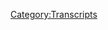 {{DEFAULTSORT:
    #_TRANSCRIPT_0283:January 4-6, 2013
}}{{Transcript
    | title         = [[283: January 4-6, 2013]]
    | caption       = [https://knowledgefight.libsyn.com/knowledge-fight-january-4-6-2013 Listen to this episode on Libsyn]
    | episodeNumber = [[283: January 4-6, 2013|283]]
    | length        = 01:25:24
}}

{{MessageBox
    | header     = Warning: Bot Generated Content
    | text       = This transcript was automatically generated by transcription software and likely contains many mistakes and misattributions. Please check the audio for definitive quotes, attribution, and context.
    | image      = N3yvass4myg91.webp
    | imagewidth = 50px
    | id         = warning
}}

{{TranscriptBlock
    | name      = Unknown Speaker
    | timestamp = 00:00:00.000
    | text      = Andy in Kansas, you're on the air. Thanks for holding
}}

{{TranscriptBlock
    | name      = Unknown Speaker
    | timestamp = 00:00:03.839
    | text      = Hello Alex, I'm a first name caller. I'm a huge fan. I love your work. I love you
}}

{{TranscriptBlock
    | name      = Unknown Speaker
    | timestamp = 00:00:07.759
    | text      = Hey everybody, welcome back to knowledge fight. I'm Dan. I'm Jordan. We're a couple dudes
}}

{{TranscriptBlock
    | name      = Unknown Speaker
    | timestamp = 00:00:11.160
    | text      = I sit around check novelty beverages and talk a little bit about Alex Jones. Oh indeed. We are Dan Jordan Dan Jordan
}}

{{TranscriptBlock
    | name      = Unknown Speaker
    | timestamp = 00:00:18.719
    | text      = Who you got?
}}

{{TranscriptBlock
    | name      = Unknown Speaker
    | timestamp = 00:00:20.600
    | text      = Pyramids or Sphinx? What are you talking about? I'm what do you what do you choose? What's your what's better? What the fuck?
}}

{{TranscriptBlock
    | name      = Unknown Speaker
    | timestamp = 00:00:26.079
    | text      = What do you prefer? What are you talking? It's a crazy question. I'm trying all kinds of we're doing bracket questions from now on
}}

{{TranscriptBlock
    | name      = Unknown Speaker
    | timestamp = 00:00:32.359
    | text      = So I've got a whole team you you're gonna go with Sphinx. It's shaped like a cat which is great. I love cats
}}

{{TranscriptBlock
    | name      = Unknown Speaker
    | timestamp = 00:00:39.039
    | text      = Pyramids just a geometric shape not question
}}

{{TranscriptBlock
    | name      = Unknown Speaker
    | timestamp = 00:00:42.840
    | text      = Well, I mean, it's a non-sensical question. That's part of the reason. Well, I'm going through all the Egyptian landmarks
}}

{{TranscriptBlock
    | name      = Unknown Speaker
    | timestamp = 00:00:48.520
    | text      = That's the eight episodes is just we're gonna figure out we're gonna rank it. All right, we got that River
}}

{{TranscriptBlock
    | name      = Unknown Speaker
    | timestamp = 00:00:54.039
    | text      = The Nile
}}

{{TranscriptBlock
    | name      = Unknown Speaker
    | timestamp = 00:00:57.039
    | text      = Okay, how do you feel about that one I like it all right very wet yeah, yeah, what about those
}}

{{TranscriptBlock
    | name      = Unknown Speaker
    | timestamp = 00:01:02.960
    | text      = There's probably some other pyramids. Oh, okay. You want to try some of those?
}}

{{TranscriptBlock
    | name      = Unknown Speaker
    | timestamp = 00:01:06.079
    | text      = What do you mean like in other parts of the world or other ones that are in Egypt?
}}

{{TranscriptBlock
    | name      = Unknown Speaker
    | timestamp = 00:01:09.799
    | text      = I don't know like one's in Memphis, okay
}}

{{TranscriptBlock
    | name      = Unknown Speaker
    | timestamp = 00:01:13.359
    | text      = This is gonna go great
}}

{{TranscriptBlock
    | name      = Unknown Speaker
    | timestamp = 00:01:15.480
    | text      = Real excited for this April madness. No, that was as good as I got. All right
}}

{{TranscriptBlock
    | name      = Unknown Speaker
    | timestamp = 00:01:20.319
    | text      = Well, this is a podcast where I know a lot about Alex Jones. Let's get away from this. I
}}

{{TranscriptBlock
    | name      = Unknown Speaker
    | timestamp = 00:01:26.000
    | text      = Was having fun the true irony of this is this is the only time I've ever seen you writing down on your notepad before the
}}

{{TranscriptBlock
    | name      = Unknown Speaker
    | timestamp = 00:01:32.000
    | text      = Show started and I asked you what are you doing? You said coming up with a good question
}}

{{TranscriptBlock
    | name      = Unknown Speaker
    | timestamp = 00:01:35.560
    | text      = Yeah, I did not say good question. Fair enough. I said coming up with a question. That's what you came up
}}

{{TranscriptBlock
    | name      = Unknown Speaker
    | timestamp = 00:01:39.760
    | text      = That's one of the best I got somehow. Oh boy
}}

{{TranscriptBlock
    | name      = Unknown Speaker
    | timestamp = 00:01:43.400
    | text      = So Jordan today, we're gonna be going over an episode or two going over two episodes
}}

{{TranscriptBlock
    | name      = Unknown Speaker
    | timestamp = 00:01:47.739
    | text      = I needed to get away from the present day. Yeah, because that was it's been a lot
}}

{{TranscriptBlock
    | name      = Unknown Speaker
    | timestamp = 00:01:52.840
    | text      = It's been to the last episode was a little bit too heavy need to give Alex a little bit of time out put him in
}}

{{TranscriptBlock
    | name      = Unknown Speaker
    | timestamp = 00:01:59.219
    | text      = Time out. Yep. So today we're going back to 2013 to continue our sandy hook after math investigation
}}

{{TranscriptBlock
    | name      = Unknown Speaker
    | timestamp = 00:02:05.980
    | text      = we'll be going over January 4th and 6th of
}}

{{TranscriptBlock
    | name      = Unknown Speaker
    | timestamp = 00:02:09.840
    | text      = 2013 and that is because it's a Friday and a Sunday
}}

{{TranscriptBlock
    | name      = Unknown Speaker
    | timestamp = 00:02:11.900
    | text      = Yeah, no show on Saturday, right?
}}

{{TranscriptBlock
    | name      = Unknown Speaker
    | timestamp = 00:02:13.840
    | text      = But a lot of people will probably are gonna be listening to this on Friday and asking hey Dan
}}

{{TranscriptBlock
    | name      = Unknown Speaker
    | timestamp = 00:02:17.780
    | text      = What about how Alex Jones is on his LA tour through podcasts? I don't want to
}}

{{TranscriptBlock
    | name      = Unknown Speaker
    | timestamp = 00:02:23.259
    | text      = We may cover some of it
}}

{{TranscriptBlock
    | name      = Unknown Speaker
    | timestamp = 00:02:24.840
    | text      = But because of the timing of these episodes having to record on Thursday didn't have enough time to get into some of the more recent
}}

{{TranscriptBlock
    | name      = Unknown Speaker
    | timestamp = 00:02:31.819
    | text      = Releases may do that for next week. Also people might be asking
}}

{{TranscriptBlock
    | name      = Unknown Speaker
    | timestamp = 00:02:35.800
    | text      = What does Alex have to say about Julian Assange getting arrested? Of course? I don't know yet
}}

{{TranscriptBlock
    | name      = Unknown Speaker
    | timestamp = 00:02:40.599
    | text      = We're recording this on Thursday. I don't know. We don't have enough time to do that quick of a turnaround
}}

{{TranscriptBlock
    | name      = Unknown Speaker
    | timestamp = 00:02:45.900
    | text      = But we may know that for you on Monday. It's possible possible
}}

{{TranscriptBlock
    | name      = Unknown Speaker
    | timestamp = 00:02:49.080
    | text      = I don't even know if Alex is back in studio from Los Angeles yet genuinely have no idea where he's gonna land on Assange
}}

{{TranscriptBlock
    | name      = Unknown Speaker
    | timestamp = 00:02:55.060
    | text      = Also, I think it could be bad for Trump quite frankly because Alex has been perpetuating the idea that Trump is supportive of
}}

{{TranscriptBlock
    | name      = Unknown Speaker
    | timestamp = 00:03:03.520
    | text      = Assange right and if he extradites Assange back and throws him in a hole or something like that
}}

{{TranscriptBlock
    | name      = Unknown Speaker
    | timestamp = 00:03:08.180
    | text      = That's really gonna hurt Alex's Trump narratives. I think yeah and journalism in general. Well, yeah
}}

{{TranscriptBlock
    | name      = Unknown Speaker
    | timestamp = 00:03:14.639
    | text      = I think it has the potential to really derail Alex and Trump's alliance, but we'll see
}}

{{TranscriptBlock
    | name      = Unknown Speaker
    | timestamp = 00:03:20.000
    | text      = Well, Trump doesn't even know anything about us. He's never even heard of the WikiLeaks before. What are WikiLeaks?
}}

{{TranscriptBlock
    | name      = Unknown Speaker
    | timestamp = 00:03:25.099
    | text      = I don't know. I like that gaslighting. That's that's a swing for the fences on that one. It's pretty impressive
}}

{{TranscriptBlock
    | name      = Unknown Speaker
    | timestamp = 00:03:30.099
    | text      = Yeah, um, so we'll see maybe that'll be in next week. We'll find out but for now we will jump into this episode
}}

{{TranscriptBlock
    | name      = Unknown Speaker
    | timestamp = 00:03:35.979
    | text      = But before we do we got to take a little bit of time to say
}}

{{TranscriptBlock
    | name      = Unknown Speaker
    | timestamp = 00:03:38.479
    | text      = Thank you to some people who have signed up and are supporting the show. We appreciate it. Oh so very much
}}

{{TranscriptBlock
    | name      = Unknown Speaker
    | timestamp = 00:03:42.340
    | text      = I like it. So first Cody, thank you so much. You are now policy wonk. I'm a policy wonk. Thank you Cody. Thanks, Cody
}}

{{TranscriptBlock
    | name      = Unknown Speaker
    | timestamp = 00:03:48.780
    | text      = Next ozz man, and then parentheses ozzie mandamus. Thank you so much. You are now a policy wonk. I'm a policy wonk
}}

{{TranscriptBlock
    | name      = Unknown Speaker
    | timestamp = 00:03:55.500
    | text      = Thank you so much. Ozzie mandamus. Thanks ozzie mandamus next ziga. Thank you so much. You are now policy wonk
}}

{{TranscriptBlock
    | name      = Unknown Speaker
    | timestamp = 00:04:00.960
    | text      = I'm a policy wonk. Thank you ziga ziga next skeptical 7th. Thank you so much. You are now a policy wonk
}}

{{TranscriptBlock
    | name      = Unknown Speaker
    | timestamp = 00:04:07.800
    | text      = I'm a policy wonk. Thank you. Skeptical 7th. All right next somebody who joined up donated on a little bit of higher level
}}

{{TranscriptBlock
    | name      = Unknown Speaker
    | timestamp = 00:04:14.240
    | text      = We appreciate it. Oh so very much. So Joe, thank you so much. You are now a globalist. I'm a policy wonk
}}

{{TranscriptBlock
    | name      = Unknown Speaker
    | timestamp = 00:04:22.759
    | text      = Someone someone sodomite sent me a bucket of poop daddy shark
}}

{{TranscriptBlock
    | name      = Unknown Speaker
    | timestamp = 00:04:25.959
    | text      = Thank you, Joe, thank you very much Joe and finally I'd like to say thank you to somebody who donated on an even more elevated level
}}

{{TranscriptBlock
    | name      = Unknown Speaker
    | timestamp = 00:04:33.600
    | text      = We appreciate that. Oh so very much as well. So thank you so much to Evan. You are now a technocrat
}}

{{TranscriptBlock
    | name      = Unknown Speaker
    | timestamp = 00:04:39.199
    | text      = I'm a policy wonk
}}

{{TranscriptBlock
    | name      = Unknown Speaker
    | timestamp = 00:04:43.240
    | text      = Someone someone sodomite sent me a bucket of poop daddy shark
}}

{{TranscriptBlock
    | name      = Unknown Speaker
    | timestamp = 00:04:48.600
    | text      = Jar Jar Binks has a Caribbean black
}}

{{TranscriptBlock
    | name      = Unknown Speaker
    | timestamp = 00:04:51.839
    | text      = Action, he's a loser little little titty baby. I don't want to hate black people. I renounce Jesus Christ
}}

{{TranscriptBlock
    | name      = Unknown Speaker
    | timestamp = 00:04:59.160
    | text      = Thank you so much Evan. Thank you very much Evan. If you're out there listening and you think hey, I like this show
}}

{{TranscriptBlock
    | name      = Unknown Speaker
    | timestamp = 00:05:03.519
    | text      = I like what these gents do I'd like to support them
}}

{{TranscriptBlock
    | name      = Unknown Speaker
    | timestamp = 00:05:05.720
    | text      = You can do that by going to our website knowledgefight.com clicking the button that says support the show. We would appreciate it. I
}}

{{TranscriptBlock
    | name      = Unknown Speaker
    | timestamp = 00:05:11.519
    | text      = Realize that with the thinner walls in the new place me screaming along with I renounce Jesus Christ might be might be an issue
}}

{{TranscriptBlock
    | name      = Unknown Speaker
    | timestamp = 00:05:19.000
    | text      = Oh, yeah. Oh, what about you? Every single thing you say is yelling
}}

{{TranscriptBlock
    | name      = Unknown Speaker
    | timestamp = 00:05:24.240
    | text      = Don't don't just critique yourself for that one time. Yeah one time maybe every word that comes out of your mouth is
}}

{{TranscriptBlock
    | name      = Unknown Speaker
    | timestamp = 00:05:30.959
    | text      = At least six decibels higher than a normal human apologies. Thank you. I'll do my best to NPR. Yes. That's right golf clap voice
}}

{{TranscriptBlock
    | name      = Unknown Speaker
    | timestamp = 00:05:38.480
    | text      = I think that's a good idea. Okay, this is gonna get more annoying
}}

{{TranscriptBlock
    | name      = Unknown Speaker
    | timestamp = 00:05:41.800
    | text      = So Jordan, like I said today we're doing January 4th and 6th
}}

{{TranscriptBlock
    | name      = Unknown Speaker
    | timestamp = 00:05:45.079
    | text      = At this point Alex has been pretty clear that
}}

{{TranscriptBlock
    | name      = Unknown Speaker
    | timestamp = 00:05:49.600
    | text      = Sandy Hook is false flag, but it's in the sense that the government did it, right?
}}

{{TranscriptBlock
    | name      = Unknown Speaker
    | timestamp = 00:05:54.560
    | text      = He's still saying that the kids were killed and all that stuff
}}

{{TranscriptBlock
    | name      = Unknown Speaker
    | timestamp = 00:05:57.319
    | text      = But the government went in killed Adam Lanza as a patsy left him there all that stuff sure
}}

{{TranscriptBlock
    | name      = Unknown Speaker
    | timestamp = 00:06:03.519
    | text      = That's sort of where he's at
}}

{{TranscriptBlock
    | name      = Unknown Speaker
    | timestamp = 00:06:04.720
    | text      = but he doesn't really care all that much about it because he's now saying that the
}}

{{TranscriptBlock
    | name      = Unknown Speaker
    | timestamp = 00:06:09.439
    | text      = The government and the globalists are going to use that as a way to take everyone's guns intentionally to start a civil war
}}

{{TranscriptBlock
    | name      = Unknown Speaker
    | timestamp = 00:06:16.079
    | text      = So now everyone's up to speed pretty much with where we're at as we jump in on the fourth
}}

{{TranscriptBlock
    | name      = Unknown Speaker
    | timestamp = 00:06:20.800
    | text      = I wonder if we're gonna see a development of that theme or maybe we're not here's an out of context drop from today's show
}}

{{TranscriptBlock
    | name      = Unknown Speaker
    | timestamp = 00:06:26.720
    | text      = You're not gonna get our guns Russians. You understand that Vladimir Putin. You're not gonna destroy America you understand that
}}

{{TranscriptBlock
    | name      = Unknown Speaker
    | timestamp = 00:06:34.000
    | text      = You
}}

{{TranscriptBlock
    | name      = Unknown Speaker
    | timestamp = 00:06:37.240
    | text      = Weird he who laughs last laughs best. I don't know
}}

{{TranscriptBlock
    | name      = Unknown Speaker
    | timestamp = 00:06:43.160
    | text      = Alex is really mad at Vladimir Putin trying to take his guns. What is going on?
}}

{{TranscriptBlock
    | name      = Unknown Speaker
    | timestamp = 00:06:46.600
    | text      = I don't know this show is so weird. Why is Vlad taking this guy? I don't know
}}

{{TranscriptBlock
    | name      = Unknown Speaker
    | timestamp = 00:06:52.240
    | text      = We were angling for I don't know
}}

{{TranscriptBlock
    | name      = Unknown Speaker
    | timestamp = 00:06:55.199
    | text      = Alex has been very consistently pro-russia and Vladimir Putin in almost everything that we've ever heard
}}

{{TranscriptBlock
    | name      = Unknown Speaker
    | timestamp = 00:07:01.319
    | text      = Yeah on this show pretty much almost every era except y2k. Yeah that we've heard
}}

{{TranscriptBlock
    | name      = Unknown Speaker
    | timestamp = 00:07:07.360
    | text      = He's been pretty strongly in in
}}

{{TranscriptBlock
    | name      = Unknown Speaker
    | timestamp = 00:07:10.360
    | text      = Favor of Russia, but today on January 4th
}}

{{TranscriptBlock
    | name      = Unknown Speaker
    | timestamp = 00:07:14.279
    | text      = Alex has a bee in his bonnet about Russia weird sure so here's where it starts out on the episode and actually starts out on this
}}

{{TranscriptBlock
    | name      = Unknown Speaker
    | timestamp = 00:07:21.560
    | text      = Theme so that's pretty convenient. I mean RT really I saw a video today. They did like yesterday
}}

{{TranscriptBlock
    | name      = Unknown Speaker
    | timestamp = 00:07:26.639
    | text      = Really did trying to defame me, and it was just so pathetic. I don't know if I'll respond to it
}}

{{TranscriptBlock
    | name      = Unknown Speaker
    | timestamp = 00:07:33.120
    | text      = I mean they know we have a bigger audience domestically than they do so it's an attempt at that
}}

{{TranscriptBlock
    | name      = Unknown Speaker
    | timestamp = 00:07:36.560
    | text      = But RT the last eight months has really taken a turn towards authoritarianism
}}

{{TranscriptBlock
    | name      = Unknown Speaker
    | timestamp = 00:07:41.360
    | text      = And as you know shameful, it's shameful just the last few though. Yeah
}}

{{TranscriptBlock
    | name      = Unknown Speaker
    | timestamp = 00:07:47.279
    | text      = They were right not a different tip for a while. Yeah things have changed
}}

{{TranscriptBlock
    | name      = Unknown Speaker
    | timestamp = 00:07:50.759
    | text      = So in a turn that I bet no one was expecting Alex is temporarily very mad at RT the entire country of Russia and Vladimir
}}

{{TranscriptBlock
    | name      = Unknown Speaker
    | timestamp = 00:07:58.839
    | text      = Putin in this episode
}}

{{TranscriptBlock
    | name      = Unknown Speaker
    | timestamp = 00:08:00.399
    | text      = Alex really isn't specific about his what he's complaining about he said they ran a piece that was defaming him
}}

{{TranscriptBlock
    | name      = Unknown Speaker
    | timestamp = 00:08:04.720
    | text      = I can't find this
}}

{{TranscriptBlock
    | name      = Unknown Speaker
    | timestamp = 00:08:05.720
    | text      = I don't know what he's talking about so I'm kind of left out in the woods here trying to put the pieces together
}}

{{TranscriptBlock
    | name      = Unknown Speaker
    | timestamp = 00:08:10.519
    | text      = My guess if I had to speculate is that Alex feels betrayed that RT isn't screaming bloody murder about the prospect of the introduction of
}}

{{TranscriptBlock
    | name      = Unknown Speaker
    | timestamp = 00:08:18.199
    | text      = Gun legislation in the aftermath of the Sandy Hook shooting it makes some sense for him to feel that way
}}

{{TranscriptBlock
    | name      = Unknown Speaker
    | timestamp = 00:08:23.240
    | text      = if you go back and look over RT America's videos from the era of
}}

{{TranscriptBlock
    | name      = Unknown Speaker
    | timestamp = 00:08:27.199
    | text      = 2010 to 2012 the network is lousy with Alex's friends and narratives being amplified
}}

{{TranscriptBlock
    | name      = Unknown Speaker
    | timestamp = 00:08:33.440
    | text      = Webster Tarpley Gerald Cilenti Adam Kokish Paul Craig Roberts Peter Schiff Wayne Madsen and Alex himself are
}}

{{TranscriptBlock
    | name      = Unknown Speaker
    | timestamp = 00:08:40.279
    | text      = Super frequent guests on the network and the messages they propagate on the network are the same as the ones expressed on Infowars
}}

{{TranscriptBlock
    | name      = Unknown Speaker
    | timestamp = 00:08:46.600
    | text      = Looking over this archive
}}

{{TranscriptBlock
    | name      = Unknown Speaker
    | timestamp = 00:08:48.279
    | text      = It doesn't seem all that weird to imagine that Alex thought this network was a true ally of his and could it could lead him
}}

{{TranscriptBlock
    | name      = Unknown Speaker
    | timestamp = 00:08:54.200
    | text      = To feel and cast aside when he feels like they aren't joining him in this battle
}}

{{TranscriptBlock
    | name      = Unknown Speaker
    | timestamp = 00:08:57.799
    | text      = Which he's built up as being the thing that'll lead to the end of American civilization
}}

{{TranscriptBlock
    | name      = Unknown Speaker
    | timestamp = 00:09:01.720
    | text      = You could feel like it's possible. There's gonna be a little bit of rejection there. I
}}

{{TranscriptBlock
    | name      = Unknown Speaker
    | timestamp = 00:09:06.159
    | text      = Guess I mean RT not I'm not even not at the absence of RT doing something seems weird or
}}

{{TranscriptBlock
    | name      = Unknown Speaker
    | timestamp = 00:09:12.320
    | text      = In in terms of him like suddenly lashing out it does
}}

{{TranscriptBlock
    | name      = Unknown Speaker
    | timestamp = 00:09:16.519
    | text      = I'm sort of speculating what emotional trigger could be there and that's
}}

{{TranscriptBlock
    | name      = Unknown Speaker
    | timestamp = 00:09:21.440
    | text      = That's a piece of it possible RT is his metaphorical mother kicking off kicking him off her lap at six possibly
}}

{{TranscriptBlock
    | name      = Unknown Speaker
    | timestamp = 00:09:28.320
    | text      = So RT is reporting on Sandy Hook started out just as sloppy as Alex's but with a little less paranoia on
}}

{{TranscriptBlock
    | name      = Unknown Speaker
    | timestamp = 00:09:34.759
    | text      = December 14th the day of the shooting RT's Liz Wall who's from the Connecticut area reported quote
}}

{{TranscriptBlock
    | name      = Unknown Speaker
    | timestamp = 00:09:40.580
    | text      = I just got off the phone with my mom. She has some friends whose children go to that very school
}}

{{TranscriptBlock
    | name      = Unknown Speaker
    | timestamp = 00:09:45.120
    | text      = Just picked up the children. There's a lot of information what they're hearing
}}

{{TranscriptBlock
    | name      = Unknown Speaker
    | timestamp = 00:09:48.759
    | text      = My mom says is this guy the gunman worked at the school and was fired this morning
}}

{{TranscriptBlock
    | name      = Unknown Speaker
    | timestamp = 00:09:53.159
    | text      = One of the victims was his mother who was a kindergarten teacher and shot opened fire on the kids in the classroom
}}

{{TranscriptBlock
    | name      = Unknown Speaker
    | timestamp = 00:09:59.039
    | text      = Not the implying that the mother shot the kids. Yeah
}}

{{TranscriptBlock
    | name      = Unknown Speaker
    | timestamp = 00:10:02.279
    | text      = Yeah, none of that is true Adam Lanza did not work at the school. Nancy Lanza was not a kindergarten teacher
}}

{{TranscriptBlock
    | name      = Unknown Speaker
    | timestamp = 00:10:08.200
    | text      = She'd worked in insurance, but wasn't employed at least since her divorce
}}

{{TranscriptBlock
    | name      = Unknown Speaker
    | timestamp = 00:10:12.200
    | text      = As her sister Marcia said quote she didn't have to work because my brother-in-law left her very well off
}}

{{TranscriptBlock
    | name      = Unknown Speaker
    | timestamp = 00:10:18.039
    | text      = Very well off to which she replied Marcia Marcia Marcia
}}

{{TranscriptBlock
    | name      = Unknown Speaker
    | timestamp = 00:10:21.639
    | text      = She's doing really well if her sister had to repeat very well off twice in an interview
}}

{{TranscriptBlock
    | name      = Unknown Speaker
    | timestamp = 00:10:27.679
    | text      = That means she is making buku bucks. Yeah from that divorce
}}

{{TranscriptBlock
    | name      = Unknown Speaker
    | timestamp = 00:10:31.240
    | text      = The last or the day of the shooting RT was reporting outright gossip
}}

{{TranscriptBlock
    | name      = Unknown Speaker
    | timestamp = 00:10:35.799
    | text      = That wasn't true at all about the tragedy which is not cool within a week however
}}

{{TranscriptBlock
    | name      = Unknown Speaker
    | timestamp = 00:10:39.919
    | text      = Liz wall started reporting on how suspicious it was that the NRA hadn't made a comment publicly or tweeted in the days after the shooting
}}

{{TranscriptBlock
    | name      = Unknown Speaker
    | timestamp = 00:10:47.360
    | text      = She did a piece on December 18th about the idea that it's possible that the NRA wasn't as powerful as everyone thinks
}}

{{TranscriptBlock
    | name      = Unknown Speaker
    | timestamp = 00:10:53.399
    | text      = Pointing out that in the 2012 election of the over ten point five million dollars the NRA spent only
}}

{{TranscriptBlock
    | name      = Unknown Speaker
    | timestamp = 00:10:59.980
    | text      = point eight three percent of that money actually went towards successful outcomes either supporting a candidate who won or
}}

{{TranscriptBlock
    | name      = Unknown Speaker
    | timestamp = 00:11:06.340
    | text      = Opposing a candidate who lost I don't know if that that's accurate as a statistic, but it's what she was reporting right?
}}

{{TranscriptBlock
    | name      = Unknown Speaker
    | timestamp = 00:11:12.659
    | text      = So that's why I'm not entirely sure I mean it the exact number
}}

{{TranscriptBlock
    | name      = Unknown Speaker
    | timestamp = 00:11:16.980
    | text      = It doesn't really mean much compared to just they're ineffective. It's positive. I mean that's the message that she's trying
}}

{{TranscriptBlock
    | name      = Unknown Speaker
    | timestamp = 00:11:22.820
    | text      = Easy to interpret that messaging as being hey don't worry about these loud assholes their bark is worse than their bike row ahead
}}

{{TranscriptBlock
    | name      = Unknown Speaker
    | timestamp = 00:11:28.960
    | text      = Right, right. It's progress. You need don't worry about gun control. Yeah the fight that these people are threatening
}}

{{TranscriptBlock
    | name      = Unknown Speaker
    | timestamp = 00:11:34.940
    | text      = But that interpretation would be bullshit as saying that that's indicative of what RT was putting out on
}}

{{TranscriptBlock
    | name      = Unknown Speaker
    | timestamp = 00:11:40.340
    | text      = December 19th RT America aired an interview with Jim stash awake stash away
}}

{{TranscriptBlock
    | name      = Unknown Speaker
    | timestamp = 00:11:45.379
    | text      = Ick 90 has a weird name to pronounce they interviewed him about how gun control wouldn't be effective and his tyranny
}}

{{TranscriptBlock
    | name      = Unknown Speaker
    | timestamp = 00:11:51.659
    | text      = They credited Jim as a quote constitutionalist and freedom advocate in reality
}}

{{TranscriptBlock
    | name      = Unknown Speaker
    | timestamp = 00:11:56.500
    | text      = Jim is a fucking lunatic who has posted videos of himself online ranting about how immigrants are quote invaders parasites and vermin
}}

{{TranscriptBlock
    | name      = Unknown Speaker
    | timestamp = 00:12:03.220
    | text      = Than burning a Mexican flag
}}

{{TranscriptBlock
    | name      = Unknown Speaker
    | timestamp = 00:12:05.139
    | text      = He's posted videos where he literally advocates shooting Black Lives Matter
}}

{{TranscriptBlock
    | name      = Unknown Speaker
    | timestamp = 00:12:08.919
    | text      = Protesters in the back on site and displays for the camera a bullet with BLM written on it
}}

{{TranscriptBlock
    | name      = Unknown Speaker
    | timestamp = 00:12:14.379
    | text      = He posted a video of himself outside a mosque in Augusta, Georgia with a gun yelling death to Islam
}}

{{TranscriptBlock
    | name      = Unknown Speaker
    | timestamp = 00:12:20.100
    | text      = He's literally told his followers quote if someone is a member of antifa people
}}

{{TranscriptBlock
    | name      = Unknown Speaker
    | timestamp = 00:12:24.820
    | text      = It's time to be lone wolves and retaliate against this attack retaliate as a lone wolf
}}

{{TranscriptBlock
    | name      = Unknown Speaker
    | timestamp = 00:12:31.139
    | text      = Before this appearance on RT
}}

{{TranscriptBlock
    | name      = Unknown Speaker
    | timestamp = 00:12:32.659
    | text      = He'd already been arrested multiple times and was on the Southern Poverty Law Center's list of dangerous members of the Patriot movement
}}

{{TranscriptBlock
    | name      = Unknown Speaker
    | timestamp = 00:12:39.139
    | text      = due to his involvement with the American resistance movement and the Georgia civilian militia as well as his deeply bigoted radio shows that tended towards
}}

{{TranscriptBlock
    | name      = Unknown Speaker
    | timestamp = 00:12:47.539
    | text      = incitement towards violence in his listeners
}}

{{TranscriptBlock
    | name      = Unknown Speaker
    | timestamp = 00:12:49.539
    | text      = RT had every reason to know who this fucking nutcase was and yet in the aftermath of Sandy Hook they had him on as
}}

{{TranscriptBlock
    | name      = Unknown Speaker
    | timestamp = 00:12:55.500
    | text      = A guest to be a voice against gun legislation on December 18th
}}

{{TranscriptBlock
    | name      = Unknown Speaker
    | timestamp = 00:12:59.100
    | text      = Abby Martin did a segment on her show breaking the set about how the media was sensationalizing and exploiting the shooting
}}

{{TranscriptBlock
    | name      = Unknown Speaker
    | timestamp = 00:13:05.019
    | text      = Something that Alex agrees with entirely and has expressed as much on his program RT correspondent Anastasia
}}

{{TranscriptBlock
    | name      = Unknown Speaker
    | timestamp = 00:13:11.179
    | text      = Cherkina laments that the media got so many details wrong about the shooting and their reporting which is kind of funny because the other guest
}}

{{TranscriptBlock
    | name      = Unknown Speaker
    | timestamp = 00:13:17.639
    | text      = On the show is Liz Wall the same person who four days earlier said on RT that Lanza worked at the school
}}

{{TranscriptBlock
    | name      = Unknown Speaker
    | timestamp = 00:13:22.820
    | text      = Yeah, yeah. Yeah, that one sounds right
}}

{{TranscriptBlock
    | name      = Unknown Speaker
    | timestamp = 00:13:25.379
    | text      = Oh and then on December 19th RT interviewed Alex's good buddy Paul Craig Roberts where he espoused the belief that the government needs to
}}

{{TranscriptBlock
    | name      = Unknown Speaker
    | timestamp = 00:13:32.299
    | text      = Needs to take the guns away so they can fully bring in a police state at the end of the interview
}}

{{TranscriptBlock
    | name      = Unknown Speaker
    | timestamp = 00:13:36.860
    | text      = He even suggests that Sandy Hook may not have been real as he says of the shooting quote these events whether real or not real
}}

{{TranscriptBlock
    | name      = Unknown Speaker
    | timestamp = 00:13:42.840
    | text      = Are simply helpful to take away the guns?
}}

{{TranscriptBlock
    | name      = Unknown Speaker
    | timestamp = 00:13:44.840
    | text      = That's
}}

{{TranscriptBlock
    | name      = Unknown Speaker
    | timestamp = 00:13:46.919
    | text      = A take it is that's a take right there
}}

{{TranscriptBlock
    | name      = Unknown Speaker
    | timestamp = 00:13:49.799
    | text      = RT ran pieces that covered the outcry of Americans who wanted tighter gun laws in the aftermath of the shooting and they also allowed
}}

{{TranscriptBlock
    | name      = Unknown Speaker
    | timestamp = 00:13:56.399
    | text      = Dangerous crazy assholes to regurgitate their bullshit on the airwaves, too
}}

{{TranscriptBlock
    | name      = Unknown Speaker
    | timestamp = 00:14:00.039
    | text      = I suspect that Alex must have just seen one of the first sort of pieces
}}

{{TranscriptBlock
    | name      = Unknown Speaker
    | timestamp = 00:14:03.639
    | text      = You know the kind that are expressing like oh a lot of Americans are calling for gun control
}}

{{TranscriptBlock
    | name      = Unknown Speaker
    | timestamp = 00:14:07.639
    | text      = Yeah, and he just got really mad about it
}}

{{TranscriptBlock
    | name      = Unknown Speaker
    | timestamp = 00:14:09.879
    | text      = Also, this is probably worth noting at this point at this point in time
}}

{{TranscriptBlock
    | name      = Unknown Speaker
    | timestamp = 00:14:14.919
    | text      = Alex hasn't been a guest on RT since May 2012. So he may just be feeling a little bit left out
}}

{{TranscriptBlock
    | name      = Unknown Speaker
    | timestamp = 00:14:20.320
    | text      = This doesn't seem like or this seems like the kind of behavior that we saw from him recently with Joe Rogan
}}

{{TranscriptBlock
    | name      = Unknown Speaker
    | timestamp = 00:14:25.100
    | text      = I was about to say that
}}

{{TranscriptBlock
    | name      = Unknown Speaker
    | timestamp = 00:14:26.159
    | text      = Exactly where he lashed out got a little bit like an angry baby in order to get the attention
}}

{{TranscriptBlock
    | name      = Unknown Speaker
    | timestamp = 00:14:30.600
    | text      = He felt he deserved and wasn't getting
}}

{{TranscriptBlock
    | name      = Unknown Speaker
    | timestamp = 00:14:32.840
    | text      = This seems to have worked out in this case just as well as it did with Rogan
}}

{{TranscriptBlock
    | name      = Unknown Speaker
    | timestamp = 00:14:36.559
    | text      = Damn it, because I'm just January 22nd 2013 Alex returned to RT on his buddies max Kaiser's show
}}

{{TranscriptBlock
    | name      = Unknown Speaker
    | timestamp = 00:14:43.879
    | text      = This isn't about geopolitics. It's not about gun rights. It's not even about free speech. It's 100% about Alex's ego
}}

{{TranscriptBlock
    | name      = Unknown Speaker
    | timestamp = 00:14:50.600
    | text      = That's all he's expressing here
}}

{{TranscriptBlock
    | name      = Unknown Speaker
    | timestamp = 00:14:53.440
    | text      = He always gets his way
}}

{{TranscriptBlock
    | name      = Unknown Speaker
    | timestamp = 00:14:55.480
    | text      = He needs to lose these lawsuits so bad, you know, I'm sick of him getting his wife by acting like a child
}}

{{TranscriptBlock
    | name      = Unknown Speaker
    | timestamp = 00:15:02.279
    | text      = Yeah, it's super weird. Oh, that's so
}}

{{TranscriptBlock
    | name      = Unknown Speaker
    | timestamp = 00:15:04.279
    | text      = Oh
}}

{{TranscriptBlock
    | name      = Unknown Speaker
    | timestamp = 00:15:06.000
    | text      = So in this next clip Alex talks about how the globalist wants Civil War which you know is a position that he has
}}

{{TranscriptBlock
    | name      = Unknown Speaker
    | timestamp = 00:15:11.600
    | text      = And then he implies that he knew that Sandy Hook was gonna happen before it happened
}}

{{TranscriptBlock
    | name      = Unknown Speaker
    | timestamp = 00:15:15.600
    | text      = Oh the globalist won a civil war they they want police and military to be killed trying to confiscate our firearms
}}

{{TranscriptBlock
    | name      = Unknown Speaker
    | timestamp = 00:15:22.919
    | text      = And remember Oh Alex, you're a fair monger. They'll never try to get our guns and I said you watch there's gonna be mass shootings
}}

{{TranscriptBlock
    | name      = Unknown Speaker
    | timestamp = 00:15:28.399
    | text      = there's gonna be false flags a
}}

{{TranscriptBlock
    | name      = Unknown Speaker
    | timestamp = 00:15:31.320
    | text      = month before Sandy Hook I
}}

{{TranscriptBlock
    | name      = Unknown Speaker
    | timestamp = 00:15:33.320
    | text      = Said this is the season get ready. I'm seeing them roll out the propaganda now beforehand
}}

{{TranscriptBlock
    | name      = Unknown Speaker
    | timestamp = 00:15:39.799
    | text      = So all that I mean, that's not totally new you you're saying it's new
}}

{{TranscriptBlock
    | name      = Unknown Speaker
    | timestamp = 00:15:43.320
    | text      = It's not really accurate because he it's suggested similar things in the past, right?
}}

{{TranscriptBlock
    | name      = Unknown Speaker
    | timestamp = 00:15:47.960
    | text      = You meant more specifically that he knew that well, we know he's a psychic right? That's true. Well, why didn't you know it?
}}

{{TranscriptBlock
    | name      = Unknown Speaker
    | timestamp = 00:15:53.759
    | text      = That's a good question
}}

{{TranscriptBlock
    | name      = Unknown Speaker
    | timestamp = 00:15:55.440
    | text      = All that is all that does all that serves to do is to suggest that it was fake
}}

{{TranscriptBlock
    | name      = Unknown Speaker
    | timestamp = 00:15:59.159
    | text      = That is all like I I know is coming all the predictive markers were there and blah blah blah
}}

{{TranscriptBlock
    | name      = Unknown Speaker
    | timestamp = 00:16:05.840
    | text      = Yeah, it's the safest
}}

{{TranscriptBlock
    | name      = Unknown Speaker
    | timestamp = 00:16:07.720
    | text      = prediction in
}}

{{TranscriptBlock
    | name      = Unknown Speaker
    | timestamp = 00:16:08.879
    | text      = America saying that there will be another mass shooting through time soon and then to be fair in early 2013
}}

{{TranscriptBlock
    | name      = Unknown Speaker
    | timestamp = 00:16:14.600
    | text      = It's probably a bolder prediction than it is now, but still not that
}}

{{TranscriptBlock
    | name      = Unknown Speaker
    | timestamp = 00:16:21.039
    | text      = Man it's it's like he
}}

{{TranscriptBlock
    | name      = Unknown Speaker
    | timestamp = 00:16:24.799
    | text      = like here's here's the way that I
}}

{{TranscriptBlock
    | name      = Unknown Speaker
    | timestamp = 00:16:27.080
    | text      = I view what he's doing right now. He is
}}

{{TranscriptBlock
    | name      = Unknown Speaker
    | timestamp = 00:16:32.080
    | text      = Playing his his game of like no matter what happens
}}

{{TranscriptBlock
    | name      = Unknown Speaker
    | timestamp = 00:16:36.059
    | text      = I have my ass covered on it being fake like you I predicted this it's fake
}}

{{TranscriptBlock
    | name      = Unknown Speaker
    | timestamp = 00:16:41.440
    | text      = You know it if it comes out that something is wrong. It's fake
}}

{{TranscriptBlock
    | name      = Unknown Speaker
    | timestamp = 00:16:44.840
    | text      = I told you if it comes up that it didn't even happen
}}

{{TranscriptBlock
    | name      = Unknown Speaker
    | timestamp = 00:16:47.679
    | text      = See, I told you that it was a false flag no matter what happens he gets to say I told you so right, right?
}}

{{TranscriptBlock
    | name      = Unknown Speaker
    | timestamp = 00:16:53.840
    | text      = Without actually saying anything. Yeah, yeah, yep. He's cool that way
}}

{{TranscriptBlock
    | name      = Unknown Speaker
    | timestamp = 00:17:02.360
    | text      = So at this point in the episode
}}

{{TranscriptBlock
    | name      = Unknown Speaker
    | timestamp = 00:17:05.240
    | text      = Alex brings in you know he continues his trend of having gun weirdos on his show to
}}

{{TranscriptBlock
    | name      = Unknown Speaker
    | timestamp = 00:17:11.839
    | text      = agitate and make people afraid that their guns are gonna be taken away and
}}

{{TranscriptBlock
    | name      = Unknown Speaker
    | timestamp = 00:17:16.240
    | text      = You know his bench apparently isn't that deep because Larry Pratt is back again of course from gun owners for America
}}

{{TranscriptBlock
    | name      = Unknown Speaker
    | timestamp = 00:17:22.319
    | text      = And this next clip is just so fucked up
}}

{{TranscriptBlock
    | name      = Unknown Speaker
    | timestamp = 00:17:26.180
    | text      = Just as a way of thinking because what they do is they take the memory of someone who died
}}

{{TranscriptBlock
    | name      = Unknown Speaker
    | timestamp = 00:17:31.539
    | text      = Heroically in Sandy Hook and then try and rewrite her actions as being like what if she had a gun?
}}

{{TranscriptBlock
    | name      = Unknown Speaker
    | timestamp = 00:17:38.420
    | text      = Wouldn't that have been great? Oh, no. They're not doing that they are this is where that's fucked up pretty gross
}}

{{TranscriptBlock
    | name      = Unknown Speaker
    | timestamp = 00:17:45.259
    | text      = Look at what that one brave woman did I guess she was a teacher Victoria Soto
}}

{{TranscriptBlock
    | name      = Unknown Speaker
    | timestamp = 00:17:50.059
    | text      = As she had the presence of mind to to hide away the kids and then she was out
}}

{{TranscriptBlock
    | name      = Unknown Speaker
    | timestamp = 00:17:56.940
    | text      = Running where she became a target
}}

{{TranscriptBlock
    | name      = Unknown Speaker
    | timestamp = 00:17:59.059
    | text      = Why not have her have a gun for goodness?
}}

{{TranscriptBlock
    | name      = Unknown Speaker
    | timestamp = 00:18:01.539
    | text      = Oh, imagine what she would have done the presence of mind to use it
}}

{{TranscriptBlock
    | name      = Unknown Speaker
    | timestamp = 00:18:04.619
    | text      = Oh, if only she had an opportunity to kill a human being
}}

{{TranscriptBlock
    | name      = Unknown Speaker
    | timestamp = 00:18:08.740
    | text      = That's gross. That's really bad. That's that's fine. I
}}

{{TranscriptBlock
    | name      = Unknown Speaker
    | timestamp = 00:18:12.619
    | text      = I why it's pretty disrespectful to her memory and it's even more cowardly that they're like
}}

{{TranscriptBlock
    | name      = Unknown Speaker
    | timestamp = 00:18:19.980
    | text      = Couching it with like like praise for her, you know being like oh, she's such a hero. But what if she had a gun?
}}

{{TranscriptBlock
    | name      = Unknown Speaker
    | timestamp = 00:18:25.420
    | text      = Oh, man, what if Martin Luther King jr. Had a gun? Oh, man
}}

{{TranscriptBlock
    | name      = Unknown Speaker
    | timestamp = 00:18:28.700
    | text      = What if JFK could have turned around and shot back right? Huh? How about that? Think about that?
}}

{{TranscriptBlock
    | name      = Unknown Speaker
    | timestamp = 00:18:34.019
    | text      = What if Lincoln had right now we don't know
}}

{{TranscriptBlock
    | name      = Unknown Speaker
    | timestamp = 00:18:36.019
    | text      = Yeah, yeah, I mean I don't think there's really even much commentary needed for that as opposed to just like look at that
}}

{{TranscriptBlock
    | name      = Unknown Speaker
    | timestamp = 00:18:51.339
    | text      = So Alex one of the look at that stain on the wall it is gross
}}

{{TranscriptBlock
    | name      = Unknown Speaker
    | timestamp = 00:18:55.380
    | text      = Yeah, so one of the things that Alex is trying to do and he has been doing pretty consistently throughout this entire period since
}}

{{TranscriptBlock
    | name      = Unknown Speaker
    | timestamp = 00:19:02.059
    | text      = You know the like he sort of focused a little bit on his position on Sandy Hook
}}

{{TranscriptBlock
    | name      = Unknown Speaker
    | timestamp = 00:19:07.140
    | text      = For a couple days and then since then has been just like this gun paranoia
}}

{{TranscriptBlock
    | name      = Unknown Speaker
    | timestamp = 00:19:10.420
    | text      = Yeah
}}

{{TranscriptBlock
    | name      = Unknown Speaker
    | timestamp = 00:19:10.819
    | text      = And in that entire time one of the things that he's used to defend himself and be like this isn't crazy for me to be
}}

{{TranscriptBlock
    | name      = Unknown Speaker
    | timestamp = 00:19:16.099
    | text      = Going down these roads is the idea that there were bills being introduced in order to take away people's guns
}}

{{TranscriptBlock
    | name      = Unknown Speaker
    | timestamp = 00:19:22.259
    | text      = Now in order for this argument to work in any way
}}

{{TranscriptBlock
    | name      = Unknown Speaker
    | timestamp = 00:19:25.380
    | text      = There have to be at least the perception that these bills are a credible threat to your gun ownership rights, right?
}}

{{TranscriptBlock
    | name      = Unknown Speaker
    | timestamp = 00:19:31.980
    | text      = I mean like if you know that there's no chance these things are gonna pass
}}

{{TranscriptBlock
    | name      = Unknown Speaker
    | timestamp = 00:19:35.700
    | text      = You don't really have a good foot to stand on to stoke fears, right?
}}

{{TranscriptBlock
    | name      = Unknown Speaker
    | timestamp = 00:19:40.940
    | text      = I mean that's kind of a rational way to look at it
}}

{{TranscriptBlock
    | name      = Unknown Speaker
    | timestamp = 00:19:43.660
    | text      = Um, I suppose but then the argument back against that would be if you're not if you get complacent
}}

{{TranscriptBlock
    | name      = Unknown Speaker
    | timestamp = 00:19:49.940
    | text      = And you aren't constantly fighting back against this then it might pass without anybody's, you know
}}

{{TranscriptBlock
    | name      = Unknown Speaker
    | timestamp = 00:19:55.380
    | text      = You think there's no way that it's gonna pass, but if you don't keep talking about it
}}

{{TranscriptBlock
    | name      = Unknown Speaker
    | timestamp = 00:19:59.019
    | text      = Maybe they'll do it when you're only three people voted for the Federal Reserve Dan. Alex is gonna say that later
}}

{{TranscriptBlock
    | name      = Unknown Speaker
    | timestamp = 00:20:05.619
    | text      = But now my response to that not the Federal Reserve Park, that's bullshit, but my response to that is like yes talk about it
}}

{{TranscriptBlock
    | name      = Unknown Speaker
    | timestamp = 00:20:11.660
    | text      = But you can't spread fear about it as effectively right?
}}

{{TranscriptBlock
    | name      = Unknown Speaker
    | timestamp = 00:20:14.180
    | text      = You're you're you're sort of impending panic and like this is the end of the world that's coming now
}}

{{TranscriptBlock
    | name      = Unknown Speaker
    | timestamp = 00:20:19.079
    | text      = It doesn't work if you think like this is impotent bullshit. You don't need to be worried about it, but let's stay vigilant
}}

{{TranscriptBlock
    | name      = Unknown Speaker
    | timestamp = 00:20:24.700
    | text      = You know, it doesn't work propaganda doesn't work with ambivalence, right? And so that's why it's funny that even Larry Pratt knows that
}}

{{TranscriptBlock
    | name      = Unknown Speaker
    | timestamp = 00:20:31.220
    | text      = These bills are never going to pass
}}

{{TranscriptBlock
    | name      = Unknown Speaker
    | timestamp = 00:20:33.579
    | text      = One of the what do you expect them to try to do not just with her bill but others
}}

{{TranscriptBlock
    | name      = Unknown Speaker
    | timestamp = 00:20:37.460
    | text      = What's the time frame Obama said yesterday his priority is open borders and gutting the Second Amendment?
}}

{{TranscriptBlock
    | name      = Unknown Speaker
    | timestamp = 00:20:44.180
    | text      = What's your battle plan?
}}

{{TranscriptBlock
    | name      = Unknown Speaker
    | timestamp = 00:20:48.500
    | text      = Bills and I don't expect them to
}}

{{TranscriptBlock
    | name      = Unknown Speaker
    | timestamp = 00:20:51.099
    | text      = To to be successfully pursued either in the Senate or the House, okay
}}

{{TranscriptBlock
    | name      = Unknown Speaker
    | timestamp = 00:21:00.539
    | text      = Let's pack it up good luck
}}

{{TranscriptBlock
    | name      = Unknown Speaker
    | timestamp = 00:21:04.319
    | text      = Alex sort of just been like, oh, okay, then you're done get off my show. I don't know
}}

{{TranscriptBlock
    | name      = Unknown Speaker
    | timestamp = 00:21:09.660
    | text      = I need you to say the opposite. Yeah, that's why you come on my show
}}

{{TranscriptBlock
    | name      = Unknown Speaker
    | timestamp = 00:21:15.140
    | text      = Did you hear me just in two words lie about Obama three million times? Come on. Yeah, absolutely
}}

{{TranscriptBlock
    | name      = Unknown Speaker
    | timestamp = 00:21:21.259
    | text      = He's for open borders and gutting the Second Amendment. I didn't even think of that
}}

{{TranscriptBlock
    | name      = Unknown Speaker
    | timestamp = 00:21:28.180
    | text      = Speaking of Obama
}}

{{TranscriptBlock
    | name      = Unknown Speaker
    | timestamp = 00:21:29.980
    | text      = it turns out that one of the reasons I believe I believe what I
}}

{{TranscriptBlock
    | name      = Unknown Speaker
    | timestamp = 00:21:35.299
    | text      = Suggested at the beginning of this episode is probably a large part of why Alex is mad at RT and by extension Russia
}}

{{TranscriptBlock
    | name      = Unknown Speaker
    | timestamp = 00:21:41.339
    | text      = uh-huh, but Alex presents a second explanation in this next clip and the reason that I don't take it as
}}

{{TranscriptBlock
    | name      = Unknown Speaker
    | timestamp = 00:21:49.980
    | text      = Really what's going on is it's
}}

{{TranscriptBlock
    | name      = Unknown Speaker
    | timestamp = 00:21:52.900
    | text      = Absolutely not indicative of reality. It's just that I'm not criticizing RT now
}}

{{TranscriptBlock
    | name      = Unknown Speaker
    | timestamp = 00:21:59.259
    | text      = Because I haven't been on there in eight months
}}

{{TranscriptBlock
    | name      = Unknown Speaker
    | timestamp = 00:22:01.900
    | text      = Yes, you are because some people are like, oh, you know Alex you go on RT
}}

{{TranscriptBlock
    | name      = Unknown Speaker
    | timestamp = 00:22:06.140
    | text      = You must work for Putin and I'm like no it is state-run state-funded
}}

{{TranscriptBlock
    | name      = Unknown Speaker
    | timestamp = 00:22:09.299
    | text      = But they don't control what I say
}}

{{TranscriptBlock
    | name      = Unknown Speaker
    | timestamp = 00:22:12.220
    | text      = I'll go on there and talk about foreign banks taking the US over but something changed eight months ago
}}

{{TranscriptBlock
    | name      = Unknown Speaker
    | timestamp = 00:22:17.299
    | text      = And it's now come out in the EU was in the news last week
}}

{{TranscriptBlock
    | name      = Unknown Speaker
    | timestamp = 00:22:20.420
    | text      = Hermann von Rompi one of the heads of the EU the head of the Commission has been in meetings with Putin and others and they're
}}

{{TranscriptBlock
    | name      = Unknown Speaker
    | timestamp = 00:22:26.579
    | text      = gonna merge
}}

{{TranscriptBlock
    | name      = Unknown Speaker
    | timestamp = 00:22:28.220
    | text      = The European Union as a new Soviet and even the president of the Czech Republic has said this but it's now official
}}

{{TranscriptBlock
    | name      = Unknown Speaker
    | timestamp = 00:22:34.660
    | text      = With the old USSR and they're putting the hammers and sickles back on the tanks there
}}

{{TranscriptBlock
    | name      = Unknown Speaker
    | timestamp = 00:22:41.220
    | text      = I mean that you know, the old-timers were right Russia played possum. And so
}}

{{TranscriptBlock
    | name      = Unknown Speaker
    | timestamp = 00:22:47.240
    | text      = There were different policies just a year ago
}}

{{TranscriptBlock
    | name      = Unknown Speaker
    | timestamp = 00:22:50.420
    | text      = Now it is full bore
}}

{{TranscriptBlock
    | name      = Unknown Speaker
    | timestamp = 00:22:52.819
    | text      = merged with Obama, you know that the the authoritarians uniting against our Second Amendment and I
}}

{{TranscriptBlock
    | name      = Unknown Speaker
    | timestamp = 00:23:00.700
    | text      = Find it outrageous
}}

{{TranscriptBlock
    | name      = Unknown Speaker
    | timestamp = 00:23:02.140
    | text      = That's completely crazy because there's a couple reasons one is that in 2012 that was when Putin?
}}

{{TranscriptBlock
    | name      = Unknown Speaker
    | timestamp = 00:23:09.099
    | text      = Reascended to the presidency and so Alex saying in January 2013 that a year ago. There were different policies
}}

{{TranscriptBlock
    | name      = Unknown Speaker
    | timestamp = 00:23:15.500
    | text      = well, I mean in the sense that Medvedev was president and Obama and they were trying to do the reset of
}}

{{TranscriptBlock
    | name      = Unknown Speaker
    | timestamp = 00:23:21.220
    | text      = Yeah relations and stuff like that
}}

{{TranscriptBlock
    | name      = Unknown Speaker
    | timestamp = 00:23:24.819
    | text      = Obama and Putin had a much different relationship
}}

{{TranscriptBlock
    | name      = Unknown Speaker
    | timestamp = 00:23:27.660
    | text      = It was much more standoffish and and hostile and then you got to consider that in December 2012
}}

{{TranscriptBlock
    | name      = Unknown Speaker
    | timestamp = 00:23:33.779
    | text      = that's when the Magnitsky Act was was put in place that sanctioned a bunch of like there was it was not good between
}}

{{TranscriptBlock
    | name      = Unknown Speaker
    | timestamp = 00:23:41.460
    | text      = Obama and Russia in the time period that Alex is talking about right now
}}

{{TranscriptBlock
    | name      = Unknown Speaker
    | timestamp = 00:23:45.420
    | text      = Yeah
}}

{{TranscriptBlock
    | name      = Unknown Speaker
    | timestamp = 00:23:45.900
    | text      = And the way Russia's economy was going they really couldn't even afford that much red paint to put all those hammer and sickles back on
}}

{{TranscriptBlock
    | name      = Unknown Speaker
    | timestamp = 00:23:51.500
    | text      = The the tanks man you just you put it on the new ones. You don't need a retrofit
}}

{{TranscriptBlock
    | name      = Unknown Speaker
    | timestamp = 00:23:55.740
    | text      = I mean there was tensions over Syria that were brewing at that time. Yep. There was a
}}

{{TranscriptBlock
    | name      = Unknown Speaker
    | timestamp = 00:24:02.420
    | text      = Obama in Russia did not see eye to eye in the least
}}

{{TranscriptBlock
    | name      = Unknown Speaker
    | timestamp = 00:24:06.339
    | text      = the idea that Alex is trying to suggest this means to me that the truth is something else entirely and the easiest explanation is
}}

{{TranscriptBlock
    | name      = Unknown Speaker
    | timestamp = 00:24:13.819
    | text      = That I'm not on art. I'm not on RT anymore. Yeah, and isn't by and RT is giving nuanced coverage of
}}

{{TranscriptBlock
    | name      = Unknown Speaker
    | timestamp = 00:24:20.519
    | text      = The gun issue and I thought they were on my team and I'm fucking pissed off about it
}}

{{TranscriptBlock
    | name      = Unknown Speaker
    | timestamp = 00:24:25.920
    | text      = Yeah, well also they haven't put me on it. Well, that's part of specifically knows eight months. That's part of it
}}

{{TranscriptBlock
    | name      = Unknown Speaker
    | timestamp = 00:24:31.880
    | text      = Right. Well, but I mean you remember in the first clip he said it the last eight months. They've turned authoritarian
}}

{{TranscriptBlock
    | name      = Unknown Speaker
    | timestamp = 00:24:37.759
    | text      = It's been eight months since I've been on. Yep. What a coincidence
}}

{{TranscriptBlock
    | name      = Unknown Speaker
    | timestamp = 00:24:41.440
    | text      = isn't he also isn't he tacitly admitting that
}}

{{TranscriptBlock
    | name      = Unknown Speaker
    | timestamp = 00:24:44.960
    | text      = RT is
}}

{{TranscriptBlock
    | name      = Unknown Speaker
    | timestamp = 00:24:46.240
    | text      = An arm of the Putin propaganda machine by saying that I mean he is but we're insinuating it at least he is
}}

{{TranscriptBlock
    | name      = Unknown Speaker
    | timestamp = 00:24:52.720
    | text      = But he goes into it in a longer part of the episode that I just didn't keep in but I'm more than willing to
}}

{{TranscriptBlock
    | name      = Unknown Speaker
    | timestamp = 00:24:58.119
    | text      = Explain and that is that he says that like yeah, I go on all these state-run media stuff. I don't care
}}

{{TranscriptBlock
    | name      = Unknown Speaker
    | timestamp = 00:25:03.559
    | text      = I'm not I'm not doing it where they are giving me a message
}}

{{TranscriptBlock
    | name      = Unknown Speaker
    | timestamp = 00:25:08.319
    | text      = They're putting out my message right? And so if he believes that that's the case and that's the way he interacts with it
}}

{{TranscriptBlock
    | name      = Unknown Speaker
    | timestamp = 00:25:14.279
    | text      = I don't really care. I mean cuz it is possible to go on a state-run media organization and not be
}}

{{TranscriptBlock
    | name      = Unknown Speaker
    | timestamp = 00:25:19.960
    | text      = Oh for sure carrying water for that state or whatever. It's it's it's not as
}}

{{TranscriptBlock
    | name      = Unknown Speaker
    | timestamp = 00:25:24.799
    | text      = Simplistic as like if you're on there, you're a Putin stooge or whatever. No, no for sure. So Alex going on like
}}

{{TranscriptBlock
    | name      = Unknown Speaker
    | timestamp = 00:25:31.680
    | text      = Iranian state TV or any of that it doesn't I
}}

{{TranscriptBlock
    | name      = Unknown Speaker
    | timestamp = 00:25:35.799
    | text      = Don't know. Yeah, but you just have to connect to the fact that if a state-run TV operation has you on
}}

{{TranscriptBlock
    | name      = Unknown Speaker
    | timestamp = 00:25:41.599
    | text      = There's a reason that they have you on you may be putting out your message
}}

{{TranscriptBlock
    | name      = Unknown Speaker
    | timestamp = 00:25:45.920
    | text      = But that message aligns with whatever their goals
}}

{{TranscriptBlock
    | name      = Unknown Speaker
    | timestamp = 00:25:48.039
    | text      = I mean at that given point in time, but I mean as I was going through the archives of our T's
}}

{{TranscriptBlock
    | name      = Unknown Speaker
    | timestamp = 00:25:53.680
    | text      = Stuff from that when you know, it's just crawling with Infowars guests
}}

{{TranscriptBlock
    | name      = Unknown Speaker
    | timestamp = 00:25:57.680
    | text      = it also like Sage Francis didn't interview with them and Sam Cedar did a couple interviews and
}}

{{TranscriptBlock
    | name      = Unknown Speaker
    | timestamp = 00:26:03.799
    | text      = to live quality, you know like so there's there's a lot of people that like it even if they are asking because your beliefs line up
}}

{{TranscriptBlock
    | name      = Unknown Speaker
    | timestamp = 00:26:12.039
    | text      = In some way with the message they want to put forth that doesn't always mean it's nefarious. I'm not saying that either sure
}}

{{TranscriptBlock
    | name      = Unknown Speaker
    | timestamp = 00:26:17.599
    | text      = I'm just I'm just saying that whenever he says specifically I go on there and say my own message
}}

{{TranscriptBlock
    | name      = Unknown Speaker
    | timestamp = 00:26:23.039
    | text      = They don't control anything. I say he's definitely leaving out the part of like there's a reason they're having me on
}}

{{TranscriptBlock
    | name      = Unknown Speaker
    | timestamp = 00:26:29.519
    | text      = Specifically and not you know, very well, maybe yeah
}}

{{TranscriptBlock
    | name      = Unknown Speaker
    | timestamp = 00:26:31.880
    | text      = Um, so in this next clip we see Alex
}}

{{TranscriptBlock
    | name      = Unknown Speaker
    | timestamp = 00:26:35.720
    | text      = So we're only in early January 2013
}}

{{TranscriptBlock
    | name      = Unknown Speaker
    | timestamp = 00:26:39.480
    | text      = We're less than a month after the shooting
}}

{{TranscriptBlock
    | name      = Unknown Speaker
    | timestamp = 00:26:42.119
    | text      = In Sandy Hook and you can already tell that Alex is getting a little bit defensive about what he's doing
}}

{{TranscriptBlock
    | name      = Unknown Speaker
    | timestamp = 00:26:48.160
    | text      = Like there's been no real pushback at least
}}

{{TranscriptBlock
    | name      = Unknown Speaker
    | timestamp = 00:26:51.359
    | text      = Appearing on the show. Yeah, you know
}}

{{TranscriptBlock
    | name      = Unknown Speaker
    | timestamp = 00:26:53.200
    | text      = He's not complaining about anybody saying he's out of line or anything like that his callers or if anything
}}

{{TranscriptBlock
    | name      = Unknown Speaker
    | timestamp = 00:26:58.759
    | text      = One more rabbit works. Yeah. Yeah. Yeah, but he's pretty easy. You can see hints of defensiveness here
}}

{{TranscriptBlock
    | name      = Unknown Speaker
    | timestamp = 00:27:05.279
    | text      = And and I saw some more of the foreign media going
}}

{{TranscriptBlock
    | name      = Unknown Speaker
    | timestamp = 00:27:08.799
    | text      = conspiracy theorists
}}

{{TranscriptBlock
    | name      = Unknown Speaker
    | timestamp = 00:27:10.480
    | text      = say that
}}

{{TranscriptBlock
    | name      = Unknown Speaker
    | timestamp = 00:27:12.559
    | text      = You know there were multiple shooters
}}

{{TranscriptBlock
    | name      = Unknown Speaker
    | timestamp = 00:27:14.240
    | text      = Well, the media always reports multiple shooters because little kids were seeing you know people and making the reports
}}

{{TranscriptBlock
    | name      = Unknown Speaker
    | timestamp = 00:27:20.160
    | text      = No, we've aired the newscast
}}

{{TranscriptBlock
    | name      = Unknown Speaker
    | timestamp = 00:27:22.079
    | text      = It was helicopters and and and and footage and surveillance cameras of multiple guys in camo
}}

{{TranscriptBlock
    | name      = Unknown Speaker
    | timestamp = 00:27:30.039
    | text      = Arrested out in the woods. It wasn't little kids following these reports
}}

{{TranscriptBlock
    | name      = Unknown Speaker
    | timestamp = 00:27:34.680
    | text      = There's video of it and they said he had an ar-15
}}

{{TranscriptBlock
    | name      = Unknown Speaker
    | timestamp = 00:27:39.480
    | text      = M4 inside it was in the car, but those are all misreporting. Yeah, so like he's he's already
}}

{{TranscriptBlock
    | name      = Unknown Speaker
    | timestamp = 00:27:46.720
    | text      = sort of
}}

{{TranscriptBlock
    | name      = Unknown Speaker
    | timestamp = 00:27:48.160
    | text      = internalizing some sort of critique
}}

{{TranscriptBlock
    | name      = Unknown Speaker
    | timestamp = 00:27:50.160
    | text      = that he's
}}

{{TranscriptBlock
    | name      = Unknown Speaker
    | timestamp = 00:27:51.920
    | text      = Using shit sources to tell the stories that he's telling and he's like no, it's all the real media and stuff like that
}}

{{TranscriptBlock
    | name      = Unknown Speaker
    | timestamp = 00:27:58.960
    | text      = I mean there are people who
}}

{{TranscriptBlock
    | name      = Unknown Speaker
    | timestamp = 00:28:01.480
    | text      = misreported based on
}}

{{TranscriptBlock
    | name      = Unknown Speaker
    | timestamp = 00:28:03.279
    | text      = Possibly the root of it was that RT report but it could have come from other places the idea that the shooter worked at the school
}}

{{TranscriptBlock
    | name      = Unknown Speaker
    | timestamp = 00:28:10.079
    | text      = yeah, and stuff like that that is something that went around and
}}

{{TranscriptBlock
    | name      = Unknown Speaker
    | timestamp = 00:28:13.319
    | text      = When you realize that that's not true
}}

{{TranscriptBlock
    | name      = Unknown Speaker
    | timestamp = 00:28:15.319
    | text      = Then you don't need to be defensive about the idea that RT reported it. I
}}

{{TranscriptBlock
    | name      = Unknown Speaker
    | timestamp = 00:28:20.880
    | text      = Re-reported it incorrectly. Sorry. I got that wrong. You don't have to Alex doesn't need to be defensive about this
}}

{{TranscriptBlock
    | name      = Unknown Speaker
    | timestamp = 00:28:26.240
    | text      = all he has to do is say I
}}

{{TranscriptBlock
    | name      = Unknown Speaker
    | timestamp = 00:28:28.440
    | text      = Initially got a bad report about this turns out that's not the case. Whoopsie. Yes, he could do that. But instead he doubles down
}}

{{TranscriptBlock
    | name      = Unknown Speaker
    | timestamp = 00:28:36.440
    | text      = Because he can't do that and as we know from the sandy hook deposition in present day
}}

{{TranscriptBlock
    | name      = Unknown Speaker
    | timestamp = 00:28:40.519
    | text      = They asked about this the helicopter and the guy in the woods and stuff like that Alex can't point to a video that he saw
}}

{{TranscriptBlock
    | name      = Unknown Speaker
    | timestamp = 00:28:46.599
    | text      = That backs this up. He does that's right. He can't I completely forgot that he was even making up that part
}}

{{TranscriptBlock
    | name      = Unknown Speaker
    | timestamp = 00:28:52.819
    | text      = Well, he's not making up he's misrepresenting stuff if I had to guess it would be the cops in the woods
}}

{{TranscriptBlock
    | name      = Unknown Speaker
    | timestamp = 00:28:57.759
    | text      = Yeah, and one of them was dressed differently than the others running in unison appeared to be a chase
}}

{{TranscriptBlock
    | name      = Unknown Speaker
    | timestamp = 00:29:02.819
    | text      = Yeah, and that is just something that is wrong, but you probably could look at that video
}}

{{TranscriptBlock
    | name      = Unknown Speaker
    | timestamp = 00:29:07.680
    | text      = You just have to you know, someone would explain to you that like that's not people getting arrested in the woods
}}

{{TranscriptBlock
    | name      = Unknown Speaker
    | timestamp = 00:29:13.359
    | text      = You're wrong about that. Yeah, it wouldn't be like that video doesn't exist
}}

{{TranscriptBlock
    | name      = Unknown Speaker
    | timestamp = 00:29:17.720
    | text      = but I think Alex knows that that video doesn't show what he professes that it does and therefore he can't point to that as
}}

{{TranscriptBlock
    | name      = Unknown Speaker
    | timestamp = 00:29:23.440
    | text      = Being the like that's what I was going off of right?
}}

{{TranscriptBlock
    | name      = Unknown Speaker
    | timestamp = 00:29:26.519
    | text      = How many times has he ever retracted anything on his show? Is it because he could you can't ask me that question
}}

{{TranscriptBlock
    | name      = Unknown Speaker
    | timestamp = 00:29:32.720
    | text      = I don't know. Well, I mean, yeah, you're that's a very very few public apologies very few retractions
}}

{{TranscriptBlock
    | name      = Unknown Speaker
    | timestamp = 00:29:39.359
    | text      = Maybe on the website, they've posted some like hidden somewhere buried on the website. Yeah, but I don't know
}}

{{TranscriptBlock
    | name      = Unknown Speaker
    | timestamp = 00:29:44.759
    | text      = I don't I don't think in my experience. It's not very common. Yeah
}}

{{TranscriptBlock
    | name      = Unknown Speaker
    | timestamp = 00:29:48.599
    | text      = well
}}

{{TranscriptBlock
    | name      = Unknown Speaker
    | timestamp = 00:29:49.099
    | text      = I'm just saying cuz it seems it it doesn't surprise me at all that he's just double doubling down because he
}}

{{TranscriptBlock
    | name      = Unknown Speaker
    | timestamp = 00:29:54.960
    | text      = He can't retract it. He's already made so much hay out of it in the first two weeks
}}

{{TranscriptBlock
    | name      = Unknown Speaker
    | timestamp = 00:29:59.299
    | text      = Yeah, so how could he possibly and now retract it and without being like, I'm sorry. I'm not psychic
}}

{{TranscriptBlock
    | name      = Unknown Speaker
    | timestamp = 00:30:05.700
    | text      = well, and it's a piece of
}}

{{TranscriptBlock
    | name      = Unknown Speaker
    | timestamp = 00:30:08.099
    | text      = him justifying that the globalists did this and that also that is part of the justification for
}}

{{TranscriptBlock
    | name      = Unknown Speaker
    | timestamp = 00:30:15.339
    | text      = Him saying that they're doing it to take your guns to start a civil war
}}

{{TranscriptBlock
    | name      = Unknown Speaker
    | timestamp = 00:30:18.279
    | text      = Which is the only reason for him to be doing as extreme of a broadcast as he's doing. Yeah
}}

{{TranscriptBlock
    | name      = Unknown Speaker
    | timestamp = 00:30:23.720
    | text      = At that time so the the underpinnings of of stuff like that if they fall apart then everything falls apart
}}

{{TranscriptBlock
    | name      = Unknown Speaker
    | timestamp = 00:30:31.799
    | text      = Yeah, if he retracts one thing, then he literally has to say, okay guys. Sorry calm down
}}

{{TranscriptBlock
    | name      = Unknown Speaker
    | timestamp = 00:30:37.319
    | text      = Yeah, which would be less sales. That would be a problem. Yeah, I can't can't say calm down anybody
}}

{{TranscriptBlock
    | name      = Unknown Speaker
    | timestamp = 00:30:41.880
    | text      = Well, it is you say less sales, but in reality, it's stuff like this in this next clip that wouldn't work. So well
}}

{{TranscriptBlock
    | name      = Unknown Speaker
    | timestamp = 00:30:49.319
    | text      = anyway, my new packages came in like a few days ago and
}}

{{TranscriptBlock
    | name      = Unknown Speaker
    | timestamp = 00:30:52.759
    | text      = and
}}

{{TranscriptBlock
    | name      = Unknown Speaker
    | timestamp = 00:30:53.880
    | text      = It's gone. I'm back to back to fighting weight fighting
}}

{{TranscriptBlock
    | name      = Unknown Speaker
    | timestamp = 00:30:58.279
    | text      = The products at info war cells calm. This isn't a plan call
}}

{{TranscriptBlock
    | name      = Unknown Speaker
    | timestamp = 00:31:01.839
    | text      = The guy's just calling in about this the products we've assembled and put together at info worse health calm are the best out there from
}}

{{TranscriptBlock
    | name      = Unknown Speaker
    | timestamp = 00:31:07.359
    | text      = our research and
}}

{{TranscriptBlock
    | name      = Unknown Speaker
    | timestamp = 00:31:08.759
    | text      = The dramatic effects for Aaron Dykes myself and others are just amazing just the energy level
}}

{{TranscriptBlock
    | name      = Unknown Speaker
    | timestamp = 00:31:14.799
    | text      = with the beyond tangy tangerine the polymers plus
}}

{{TranscriptBlock
    | name      = Unknown Speaker
    | timestamp = 00:31:18.019
    | text      = The their special proprietary blend of essential fatty acids the hundreds of products there
}}

{{TranscriptBlock
    | name      = Unknown Speaker
    | timestamp = 00:31:23.339
    | text      = So info worse health calm are amazing and I need to do more to promote it because it also funds our operation
}}

{{TranscriptBlock
    | name      = Unknown Speaker
    | timestamp = 00:31:29.400
    | text      = And that's what I do. I fund us, you know, not with Putin money like RT. I fund ourselves with stuff
}}

{{TranscriptBlock
    | name      = Unknown Speaker
    | timestamp = 00:31:35.539
    | text      = I believe in and I I usually show
}}

{{TranscriptBlock
    | name      = Unknown Speaker
    | timestamp = 00:31:38.460
    | text      = Anything else you'd like to add about the young Chevy products?
}}

{{TranscriptBlock
    | name      = Unknown Speaker
    | timestamp = 00:31:41.539
    | text      = Well, I got introduced through them through listening to their show
}}

{{TranscriptBlock
    | name      = Unknown Speaker
    | timestamp = 00:31:45.539
    | text      = And I thought I'd try them and see how they did and I was amazed within a week. It's just what a difference
}}

{{TranscriptBlock
    | name      = Unknown Speaker
    | timestamp = 00:31:51.900
    | text      = Well, I'll tell you
}}

{{TranscriptBlock
    | name      = Unknown Speaker
    | timestamp = 00:31:53.819
    | text      = Become a distributor you can pay 10 bucks and get discounts and also sign up and get free shipping when you get auto ship
}}

{{TranscriptBlock
    | name      = Unknown Speaker
    | timestamp = 00:31:59.180
    | text      = Oh, that's worse health calm. You really ought to
}}

{{TranscriptBlock
    | name      = Unknown Speaker
    | timestamp = 00:32:02.940
    | text      = I mean you've used it you believe in it. It's good. We're not communist
}}

{{TranscriptBlock
    | name      = Unknown Speaker
    | timestamp = 00:32:07.619
    | text      = You ought to become a distributor for info worse team calm
}}

{{TranscriptBlock
    | name      = Unknown Speaker
    | timestamp = 00:32:10.660
    | text      = And you can go there and sign up to become a distributor and then pay it forward, you know
}}

{{TranscriptBlock
    | name      = Unknown Speaker
    | timestamp = 00:32:15.460
    | text      = You discover something that really works tell people your testimony and promote it
}}

{{TranscriptBlock
    | name      = Unknown Speaker
    | timestamp = 00:32:19.299
    | text      = It's one of the only times that I've heard him actually advertise for his multi-level marketing. Yeah the info wars team
}}

{{TranscriptBlock
    | name      = Unknown Speaker
    | timestamp = 00:32:26.259
    | text      = He very rarely brings that up, but it's interesting that he does here
}}

{{TranscriptBlock
    | name      = Unknown Speaker
    | timestamp = 00:32:30.700
    | text      = Well, it's not a planted call that just sudden suddenly happens to lead to a very detailed explanation of info wars life
}}

{{TranscriptBlock
    | name      = Unknown Speaker
    | timestamp = 00:32:38.180
    | text      = And how you should become a marketer. Yeah get in this MLM stroke of luck that you would call
}}

{{TranscriptBlock
    | name      = Unknown Speaker
    | timestamp = 00:32:43.640
    | text      = Yeah insane and and at a time when Alex is clearly feeling like he should do more marketing for his his shit
}}

{{TranscriptBlock
    | name      = Unknown Speaker
    | timestamp = 00:32:50.539
    | text      = Also in there that thing like the way he's like we don't take Putin money like RT the way he gives
}}

{{TranscriptBlock
    | name      = Unknown Speaker
    | timestamp = 00:32:57.019
    | text      = Weaves it back to RT
}}

{{TranscriptBlock
    | name      = Unknown Speaker
    | timestamp = 00:32:58.500
    | text      = It really makes you think that all of his complaints about Russia all are about RT and complaints about about RT
}}

{{TranscriptBlock
    | name      = Unknown Speaker
    | timestamp = 00:33:05.220
    | text      = They're about how he's not on it anymore
}}

{{TranscriptBlock
    | name      = Unknown Speaker
    | timestamp = 00:33:07.220
    | text      = It really feels that way throughout this call
}}

{{TranscriptBlock
    | name      = Unknown Speaker
    | timestamp = 00:33:11.019
    | text      = Russia's authoritarian government. I love I liked it a year ago. I love their
}}

{{TranscriptBlock
    | name      = Unknown Speaker
    | timestamp = 00:33:16.500
    | text      = absolute
}}

{{TranscriptBlock
    | name      = Unknown Speaker
    | timestamp = 00:33:17.740
    | text      = move towards homogeneity
}}

{{TranscriptBlock
    | name      = Unknown Speaker
    | timestamp = 00:33:20.299
    | text      = But hold on if you're not having me as a guest on RT
}}

{{TranscriptBlock
    | name      = Unknown Speaker
    | timestamp = 00:33:23.500
    | text      = I can't handle this whole Russia thing Putin get out of my face, right?
}}

{{TranscriptBlock
    | name      = Unknown Speaker
    | timestamp = 00:33:28.099
    | text      = So in this next clip Jordan, it's been a while since we've heard from a good friend of ours
}}

{{TranscriptBlock
    | name      = Unknown Speaker
    | timestamp = 00:33:32.539
    | text      = In a while, and I'm thrilled to report. Are we getting Larry Nichols back? No, ah, I don't know where he is at, but
}}

{{TranscriptBlock
    | name      = Unknown Speaker
    | timestamp = 00:33:40.220
    | text      = Not now either. He's in Arkansas. I actually do know where he's at because we have his address
}}

{{TranscriptBlock
    | name      = Unknown Speaker
    | timestamp = 00:33:46.099
    | text      = No, it's old man house phone old man house phone is back old man house phone calls in and dude miked down because
}}

{{TranscriptBlock
    | name      = Unknown Speaker
    | timestamp = 00:33:53.380
    | text      = The reason he's calling in is that he needs to report to Alex that he has prank called Diane five
}}

{{TranscriptBlock
    | name      = Unknown Speaker
    | timestamp = 00:33:59.900
    | text      = Five
}}

{{TranscriptBlock
    | name      = Unknown Speaker
    | timestamp = 00:34:01.339
    | text      = George is at first John in Wyoming on Feinstein. Let's see on WWCR. Go ahead, John
}}

{{TranscriptBlock
    | name      = Unknown Speaker
    | timestamp = 00:34:06.579
    | text      = Thank You Alex, and thank you for having your great guest Gerald Cilente on today
}}

{{TranscriptBlock
    | name      = Unknown Speaker
    | timestamp = 00:34:10.739
    | text      = You bet I had something happen yesterday that both of you will enjoy
}}

{{TranscriptBlock
    | name      = Unknown Speaker
    | timestamp = 00:34:15.019
    | text      = I called Diane Feinstein's office in Washington DC and one of her young male staffers answered the phone
}}

{{TranscriptBlock
    | name      = Unknown Speaker
    | timestamp = 00:34:21.139
    | text      = I said as per the gun control measure. Ms. Feinstein is introducing today
}}

{{TranscriptBlock
    | name      = Unknown Speaker
    | timestamp = 00:34:26.760
    | text      = I said, please give her my congratulations. I had no idea. She was a supporter of the Fuhrer. I
}}

{{TranscriptBlock
    | name      = Unknown Speaker
    | timestamp = 00:34:34.699
    | text      = said Adolph Hitler did the same thing to his people in
}}

{{TranscriptBlock
    | name      = Unknown Speaker
    | timestamp = 00:34:38.500
    | text      = 1934 and then we saw what he did to his people after he disarmed them
}}

{{TranscriptBlock
    | name      = Unknown Speaker
    | timestamp = 00:34:43.099
    | text      = So I just wanted to give her a very hearty congratulations for following her her guide
}}

{{TranscriptBlock
    | name      = Unknown Speaker
    | timestamp = 00:34:48.980
    | text      = The Fuhrer good prank call nicely done. Good man old man house phone
}}

{{TranscriptBlock
    | name      = Unknown Speaker
    | timestamp = 00:34:57.079
    | text      = Love it
}}

{{TranscriptBlock
    | name      = Unknown Speaker
    | timestamp = 00:34:59.079
    | text      = The annoyance of that staffer though the listening to that just being like
}}

{{TranscriptBlock
    | name      = Unknown Speaker
    | timestamp = 00:35:05.400
    | text      = Okay, all right, I'll let her know Nazis yeah, all right anything else I can do for you counterpoint just from within
}}

{{TranscriptBlock
    | name      = Unknown Speaker
    | timestamp = 00:35:12.800
    | text      = Alex's rhetoric would be he says that the guns have been taken from all countries except for like America and
}}

{{TranscriptBlock
    | name      = Unknown Speaker
    | timestamp = 00:35:20.719
    | text      = Switzerland or whatever, you know, like those are his that's the what he says is like everyone else has taken the guns
}}

{{TranscriptBlock
    | name      = Unknown Speaker
    | timestamp = 00:35:26.719
    | text      = Why aren't there more Hitler's a lot a lot a lot of Fuhrers out there?
}}

{{TranscriptBlock
    | name      = Unknown Speaker
    | timestamp = 00:35:30.019
    | text      = What about all those other countries that haven't had Hitler's pop up? They took all the guns. Well currently we're in the Fuhrers
}}

{{TranscriptBlock
    | name      = Unknown Speaker
    | timestamp = 00:35:35.760
    | text      = They're still jockeying for position
}}

{{TranscriptBlock
    | name      = Unknown Speaker
    | timestamp = 00:35:37.760
    | text      = Isn't that kind of a counter example to your argument that the tyranny comes as soon as people take away the guns?
}}

{{TranscriptBlock
    | name      = Unknown Speaker
    | timestamp = 00:35:43.559
    | text      = I mean, it seems to hurt the argument. Yeah, but look I don't want to besmirch old man house phone
}}

{{TranscriptBlock
    | name      = Unknown Speaker
    | timestamp = 00:35:49.320
    | text      = Oh because it's nice to have him back and I'm glad that he's like a cranky anchor, you know
}}

{{TranscriptBlock
    | name      = Unknown Speaker
    | timestamp = 00:35:53.840
    | text      = I'm glad he's like spoonie love out there on the phone
}}

{{TranscriptBlock
    | name      = Unknown Speaker
    | timestamp = 00:35:58.239
    | text      = Try to fuck with congressional staffers
}}

{{TranscriptBlock
    | name      = Unknown Speaker
    | timestamp = 00:36:00.239
    | text      = He had to say young male staffer to like like he called a bit before that and got a female staffer was like I can't
}}

{{TranscriptBlock
    | name      = Unknown Speaker
    | timestamp = 00:36:06.719
    | text      = Talk to you hang up, right?
}}

{{TranscriptBlock
    | name      = Unknown Speaker
    | timestamp = 00:36:08.760
    | text      = Love it. Yeah, so this show kind of stinks I could say that about most of Alex's shows
}}

{{TranscriptBlock
    | name      = Unknown Speaker
    | timestamp = 00:36:14.559
    | text      = But it there's not a whole lot going on. So we're already out of the main show. Yeah, and now we've we're in
}}

{{TranscriptBlock
    | name      = Unknown Speaker
    | timestamp = 00:36:22.800
    | text      = Overdrive Alex does an extra half-hour after his show is over. What what got good to him? I don't fucking know
}}

{{TranscriptBlock
    | name      = Unknown Speaker
    | timestamp = 00:36:29.440
    | text      = He just did. Yeah. Oh, okay
}}

{{TranscriptBlock
    | name      = Unknown Speaker
    | timestamp = 00:36:31.440
    | text      = So he plays a special report from David Knight who is working there at this point
}}

{{TranscriptBlock
    | name      = Unknown Speaker
    | timestamp = 00:36:36.920
    | text      = I guess I don't know he's been there for a while
}}

{{TranscriptBlock
    | name      = Unknown Speaker
    | timestamp = 00:36:39.360
    | text      = But he plays a special report from David Knight and it was interesting to me what that special report is about
}}

{{TranscriptBlock
    | name      = Unknown Speaker
    | timestamp = 00:36:44.179
    | text      = But don't worry. We're not gonna listen to David Knight at all
}}

{{TranscriptBlock
    | name      = Unknown Speaker
    | timestamp = 00:36:46.800
    | text      = Now I want to go to David Knight's report
}}

{{TranscriptBlock
    | name      = Unknown Speaker
    | timestamp = 00:36:48.639
    | text      = You just heard Gerald Cilente talking about how this is this great turning is coming this great awakening historically in a cycle
}}

{{TranscriptBlock
    | name      = Unknown Speaker
    | timestamp = 00:36:56.360
    | text      = and
}}

{{TranscriptBlock
    | name      = Unknown Speaker
    | timestamp = 00:36:57.519
    | text      = It's not just one theory that proves this there's actually dozens but one book that came out in the 80s. Nope
}}

{{TranscriptBlock
    | name      = Unknown Speaker
    | timestamp = 00:37:04.559
    | text      = Breaks down the fourth turning and he's got a clip from the 90s where they predict the implosion of the market
}}

{{TranscriptBlock
    | name      = Unknown Speaker
    | timestamp = 00:37:10.880
    | text      = How it would happen what would come out of it the tyranny the awakening the cycles book about 1997
}}

{{TranscriptBlock
    | name      = Unknown Speaker
    | timestamp = 00:37:17.760
    | text      = This special report that David Knight is filing on this episode is about the theory of the fourth turning which is based on a book
}}

{{TranscriptBlock
    | name      = Unknown Speaker
    | timestamp = 00:37:23.440
    | text      = By the of the same name written by amateur historians William Strauss and Neil Howe
}}

{{TranscriptBlock
    | name      = Unknown Speaker
    | timestamp = 00:37:27.920
    | text      = The book argues that there are generational cycles in our history which repeat like the seasons in a calendar year
}}

{{TranscriptBlock
    | name      = Unknown Speaker
    | timestamp = 00:37:33.920
    | text      = Since they repeat they're predictable and always follow the same pattern
}}

{{TranscriptBlock
    | name      = Unknown Speaker
    | timestamp = 00:37:37.400
    | text      = Each cycle lasts between 80 and 100 years and is made up of four turnings
}}

{{TranscriptBlock
    | name      = Unknown Speaker
    | timestamp = 00:37:42.519
    | text      = So there's the high which is a period where institutions thrive and individualism weakens
}}

{{TranscriptBlock
    | name      = Unknown Speaker
    | timestamp = 00:37:48.239
    | text      = Then there's the awakening a period where institutions come under attack from a new regime of values new ideas
}}

{{TranscriptBlock
    | name      = Unknown Speaker
    | timestamp = 00:37:56.039
    | text      = value systems, so then there's the unraveling which is a period where individualism reassertion itself re
}}

{{TranscriptBlock
    | name      = Unknown Speaker
    | timestamp = 00:38:02.639
    | text      = Re-emerges and institutions decay giving away to these new values that came about during the awakening
}}

{{TranscriptBlock
    | name      = Unknown Speaker
    | timestamp = 00:38:09.199
    | text      = Then there's the crisis the fourth turning the period of upheaval when old values are replaced by this new system
}}

{{TranscriptBlock
    | name      = Unknown Speaker
    | timestamp = 00:38:16.280
    | text      = And it's kind of a chaotic time. There's usually Wars
}}

{{TranscriptBlock
    | name      = Unknown Speaker
    | timestamp = 00:38:19.480
    | text      = We don't have time to get into a critical analysis of this theory here
}}

{{TranscriptBlock
    | name      = Unknown Speaker
    | timestamp = 00:38:22.840
    | text      = But suffice it to say many people who had feel that it's woefully
}}

{{TranscriptBlock
    | name      = Unknown Speaker
    | timestamp = 00:38:26.800
    | text      = Simplistic and it seems not to explain how many historical events and figures don't fit into their handy and neat conceptions
}}

{{TranscriptBlock
    | name      = Unknown Speaker
    | timestamp = 00:38:33.199
    | text      = It's weird. There's a lot of stuff that's left out. Although there is
}}

{{TranscriptBlock
    | name      = Unknown Speaker
    | timestamp = 00:38:36.800
    | text      = Enough in there that fits their pattern that that you could easily be like, oh my god, this is amazing
}}

{{TranscriptBlock
    | name      = Unknown Speaker
    | timestamp = 00:38:42.679
    | text      = They did some cherry pickings
}}

{{TranscriptBlock
    | name      = Unknown Speaker
    | timestamp = 00:38:44.079
    | text      = There's a lot of people who are pretty critical of it one person who's review of the theory is not as critical
}}

{{TranscriptBlock
    | name      = Unknown Speaker
    | timestamp = 00:38:48.719
    | text      = However is Steve Bannon David Kaiser wrote in the 2016 piece in time quote though
}}

{{TranscriptBlock
    | name      = Unknown Speaker
    | timestamp = 00:38:54.639
    | text      = They're a hit theory isn't widely taught in colleges or discussed in the media Strauss
}}

{{TranscriptBlock
    | name      = Unknown Speaker
    | timestamp = 00:38:59.159
    | text      = And Howe may play a major role in Donald Trump's administration
}}

{{TranscriptBlock
    | name      = Unknown Speaker
    | timestamp = 00:39:03.039
    | text      = Steve Bannon the former head of Breitbart News who has been appointed Trump's chief strategist at the White House is very familiar with Strauss
}}

{{TranscriptBlock
    | name      = Unknown Speaker
    | timestamp = 00:39:09.599
    | text      = And Howe's theory of crisis and has been thinking about how to use it to achieve particular goals for quite a while
}}

{{TranscriptBlock
    | name      = Unknown Speaker
    | timestamp = 00:39:15.480
    | text      = I know this because Bannon interviewed both Neil Howe and myself in
}}

{{TranscriptBlock
    | name      = Unknown Speaker
    | timestamp = 00:39:20.159
    | text      = 2009 when he was making a documentary film about the ongoing financial crisis
}}

{{TranscriptBlock
    | name      = Unknown Speaker
    | timestamp = 00:39:24.360
    | text      = I don't like to get all spun out on talk about how Steve Bannon may be a super villain trying to take over the world
}}

{{TranscriptBlock
    | name      = Unknown Speaker
    | timestamp = 00:39:30.360
    | text      = Inspired by half-cooked pseudo historical prophecy books from the 90s. So I'm just gonna move on from the topic
}}

{{TranscriptBlock
    | name      = Unknown Speaker
    | timestamp = 00:39:35.980
    | text      = I don't I don't think it's really super important. It is weird though just to say
}}

{{TranscriptBlock
    | name      = Unknown Speaker
    | timestamp = 00:39:41.260
    | text      = That something that was a big piece of Steve Bannon's worldview
}}

{{TranscriptBlock
    | name      = Unknown Speaker
    | timestamp = 00:39:45.679
    | text      = Was also a part of David Knight's worldview that he was reporting on on Infowars in
}}

{{TranscriptBlock
    | name      = Unknown Speaker
    | timestamp = 00:39:52.280
    | text      = 2013 that's really weird. I don't think it means anything but it's weird. Yeah
}}

{{TranscriptBlock
    | name      = Unknown Speaker
    | timestamp = 00:39:57.639
    | text      = They were both they both enjoyed that dumb idea
}}

{{TranscriptBlock
    | name      = Unknown Speaker
    | timestamp = 00:40:01.139
    | text      = well, Steve Bannon was still at Breitbart and he if he did the
}}

{{TranscriptBlock
    | name      = Unknown Speaker
    | timestamp = 00:40:06.340
    | text      = That sounds right. Yeah, if he did do the
}}

{{TranscriptBlock
    | name      = Unknown Speaker
    | timestamp = 00:40:09.260
    | text      = What's it called documentary in 2009?
}}

{{TranscriptBlock
    | name      = Unknown Speaker
    | timestamp = 00:40:11.860
    | text      = Then it wouldn't surprise me if David Knight had some contact with him or yeah, he'd put something
}}

{{TranscriptBlock
    | name      = Unknown Speaker
    | timestamp = 00:40:18.059
    | text      = He might have gotten it from him. Yeah, not personal contact with contact with the ideas. Yeah. Yeah. Yeah
}}

{{TranscriptBlock
    | name      = Unknown Speaker
    | timestamp = 00:40:23.900
    | text      = That's entirely possible
}}

{{TranscriptBlock
    | name      = Unknown Speaker
    | timestamp = 00:40:25.500
    | text      = I don't know. It is interesting though because like based on what this Kaiser is reporting on in time
}}

{{TranscriptBlock
    | name      = Unknown Speaker
    | timestamp = 00:40:32.219
    | text      = There is an indication from his
}}

{{TranscriptBlock
    | name      = Unknown Speaker
    | timestamp = 00:40:34.659
    | text      = Interactions with Bannon that the idea of this fourth turning this crisis and what-have-you is something that can be used to your advantage
}}

{{TranscriptBlock
    | name      = Unknown Speaker
    | timestamp = 00:40:42.420
    | text      = whenever there is like a new regime of ideas coming in the old being replaced by the new if you
}}

{{TranscriptBlock
    | name      = Unknown Speaker
    | timestamp = 00:40:48.139
    | text      = Finagle things appropriately or correctly you're able to make sure that your ideas are the new ideas that are implemented through the crisis
}}

{{TranscriptBlock
    | name      = Unknown Speaker
    | timestamp = 00:40:56.179
    | text      = Right, but that's also who was it. Was it holder never let a good crisis go. No, that's not holder
}}

{{TranscriptBlock
    | name      = Unknown Speaker
    | timestamp = 00:41:02.780
    | text      = Yeah, rom rom. That's right. Never let a good crisis go to waste that kind of thing, right?
}}

{{TranscriptBlock
    | name      = Unknown Speaker
    | timestamp = 00:41:07.300
    | text      = I don't know if rom is also a huge fan of that could be I don't know. Maybe it's everybody. Yeah, I don't know
}}

{{TranscriptBlock
    | name      = Unknown Speaker
    | timestamp = 00:41:13.659
    | text      = I don't really care. I just think it's interesting to see these same ideas all over the place
}}

{{TranscriptBlock
    | name      = Unknown Speaker
    | timestamp = 00:41:18.019
    | text      = um
}}

{{TranscriptBlock
    | name      = Unknown Speaker
    | timestamp = 00:41:18.659
    | text      = So in this next clip still from the fourth in overdrive a caller is calling in and he says that he wants
}}

{{TranscriptBlock
    | name      = Unknown Speaker
    | timestamp = 00:41:27.139
    | text      = To sabotage gun legislation by forcing any attempt to get like new
}}

{{TranscriptBlock
    | name      = Unknown Speaker
    | timestamp = 00:41:32.900
    | text      = Regulations and laws for guns make sure that they also include something in the bill to get rid of the Federal Reserve
}}

{{TranscriptBlock
    | name      = Unknown Speaker
    | timestamp = 00:41:40.119
    | text      = So that's great. Okay, and then Alex starts yelling. Okay. Yeah, I thought we should also put poison pills in every one of their bills
}}

{{TranscriptBlock
    | name      = Unknown Speaker
    | timestamp = 00:41:46.900
    | text      = How about adding on to each one of these gun bills that they're trying to put in there that they have to repeal
}}

{{TranscriptBlock
    | name      = Unknown Speaker
    | timestamp = 00:41:53.099
    | text      = What is it the DNA?
}}

{{TranscriptBlock
    | name      = Unknown Speaker
    | timestamp = 00:41:56.139
    | text      = Yeah, and or abolish the Federal Reserve or that all federal buildings have to be gun free and they can't have bodyguards disarm the
}}

{{TranscriptBlock
    | name      = Unknown Speaker
    | timestamp = 00:42:03.139
    | text      = Secret Service and they'll go that's ridiculous. Exactly. Leave our guns alone filth. You've already sucked the country dry
}}

{{TranscriptBlock
    | name      = Unknown Speaker
    | timestamp = 00:42:09.179
    | text      = Well, you know you we know you hate us. You're not getting our guns
}}

{{TranscriptBlock
    | name      = Unknown Speaker
    | timestamp = 00:42:11.940
    | text      = We know you're criminals. Shut up. Shut up. The game's over. Shut up. Gel chescu. Shut up
}}

{{TranscriptBlock
    | name      = Unknown Speaker
    | timestamp = 00:42:17.820
    | text      = Stalin shut up New World Order shut up Queen of England
}}

{{TranscriptBlock
    | name      = Unknown Speaker
    | timestamp = 00:42:21.780
    | text      = Shut up Al Jazeera shut up RT. Shut up Chinese government. Shut up. Shut up
}}

{{TranscriptBlock
    | name      = Unknown Speaker
    | timestamp = 00:42:28.260
    | text      = We're not putting up with it anymore. I appreciate your call. Shut up scum
}}

{{TranscriptBlock
    | name      = Unknown Speaker
    | timestamp = 00:42:34.420
    | text      = He's a little mad
}}

{{TranscriptBlock
    | name      = Unknown Speaker
    | timestamp = 00:42:36.179
    | text      = Yeah, I don't I don't think I would want to be his neighbor. No, that sounds that sounds difficult
}}

{{TranscriptBlock
    | name      = Unknown Speaker
    | timestamp = 00:42:40.619
    | text      = Yeah, he's he's he's on one here. I mean, this is overdrive. Yeah, it's time to let it all hang out
}}

{{TranscriptBlock
    | name      = Unknown Speaker
    | timestamp = 00:42:48.099
    | text      = Just scream shut up for a good five minutes or so, buddy. Shut up. Shut up Maria
}}

{{TranscriptBlock
    | name      = Unknown Speaker
    | timestamp = 00:42:52.739
    | text      = I know you you work at the jewel Osco down the street from me. Shut up Maria take my gun. Yeah
}}

{{TranscriptBlock
    | name      = Unknown Speaker
    | timestamp = 00:42:58.940
    | text      = But you can also see that because of this beef that he has with RT
}}

{{TranscriptBlock
    | name      = Unknown Speaker
    | timestamp = 00:43:03.539
    | text      = It's it appears that that's at the root of this. He's lumping in RT with like China
}}

{{TranscriptBlock
    | name      = Unknown Speaker
    | timestamp = 00:43:09.059
    | text      = Joe chescu. Yeah, all these people that he thinks are awful
}}

{{TranscriptBlock
    | name      = Unknown Speaker
    | timestamp = 00:43:12.380
    | text      = Which is we know isn't a view that he's going to keep for long. No three weeks later
}}

{{TranscriptBlock
    | name      = Unknown Speaker
    | timestamp = 00:43:17.019
    | text      = He's going to be on RT and he's going to say how great they are
}}

{{TranscriptBlock
    | name      = Unknown Speaker
    | timestamp = 00:43:19.659
    | text      = Well, that's the reason that I suspect that this is something so trivial
}}

{{TranscriptBlock
    | name      = Unknown Speaker
    | timestamp = 00:43:22.579
    | text      = Yeah, because we I don't know if it's at that point when he's allowed back on RT that he's all like hey Russia's great again
}}

{{TranscriptBlock
    | name      = Unknown Speaker
    | timestamp = 00:43:28.880
    | text      = Yeah, or whatever, but we know that that is something that he comes back to me. So, I don't know
}}

{{TranscriptBlock
    | name      = Unknown Speaker
    | timestamp = 00:43:33.579
    | text      = I'm not sure what hey Joe Rogan's my friend again. What a surprise. Hey, how about that?
}}

{{TranscriptBlock
    | name      = Unknown Speaker
    | timestamp = 00:43:37.980
    | text      = Yes, the best bar cares in the world. I was gonna I was gonna slit his throat like a pig but
}}

{{TranscriptBlock
    | name      = Unknown Speaker
    | timestamp = 00:43:42.420
    | text      = Instead I said we're good. We're good buddies. Yeah, I mean, it's it's just so when you have something like that
}}

{{TranscriptBlock
    | name      = Unknown Speaker
    | timestamp = 00:43:48.659
    | text      = It makes whatever you're professing the problem to be seems very insincere and that's that's the base. I'm operating from
}}

{{TranscriptBlock
    | name      = Unknown Speaker
    | timestamp = 00:43:55.340
    | text      = Yeah, so in this next clip caller
}}

{{TranscriptBlock
    | name      = Unknown Speaker
    | timestamp = 00:43:58.019
    | text      = This is the last one here from the fourth towards the end of the show a caller calls in
}}

{{TranscriptBlock
    | name      = Unknown Speaker
    | timestamp = 00:44:02.340
    | text      = And wants to talk about Adam lands as mom and then Alex says something. That's that's
}}

{{TranscriptBlock
    | name      = Unknown Speaker
    | timestamp = 00:44:09.300
    | text      = It's in line with his progression. Let's go to Ron in New York real fast Ron. You're on the air
}}

{{TranscriptBlock
    | name      = Unknown Speaker
    | timestamp = 00:44:15.539
    | text      = Yeah, hi Alex Alex a few things. How come there's been no real consequential journalistic vetting of Adam lands his mother
}}

{{TranscriptBlock
    | name      = Unknown Speaker
    | timestamp = 00:44:23.099
    | text      = I mean after all according to the press. She played a central part
}}

{{TranscriptBlock
    | name      = Unknown Speaker
    | timestamp = 00:44:26.179
    | text      = Listen the whole thing if you ask me my gut tells me it's all staged and Batman the Batman shooting too
}}

{{TranscriptBlock
    | name      = Unknown Speaker
    | timestamp = 00:44:32.619
    | text      = and we've got the proof but
}}

{{TranscriptBlock
    | name      = Unknown Speaker
    | timestamp = 00:44:34.519
    | text      = It's just I don't know the public can handle it. The entire thing is scripted. Yes. Okay, the entire thing is scripted. Well
}}

{{TranscriptBlock
    | name      = Unknown Speaker
    | timestamp = 00:44:41.900
    | text      = Is there a nail in that coffin? I don't know
}}

{{TranscriptBlock
    | name      = Unknown Speaker
    | timestamp = 00:44:44.179
    | text      = I mean like he said he has proof but he could have been talking about the Aurora shooting because just because of the context of
}}

{{TranscriptBlock
    | name      = Unknown Speaker
    | timestamp = 00:44:50.139
    | text      = The set yeah. Yeah, we have proof that the Batman one right was there's not like from that sentence
}}

{{TranscriptBlock
    | name      = Unknown Speaker
    | timestamp = 00:44:55.619
    | text      = It's really hard to nail down that he's saying he has proof that Sandy Hook itself was staged
}}

{{TranscriptBlock
    | name      = Unknown Speaker
    | timestamp = 00:45:00.179
    | text      = But he is saying that and he's saying that it was scripted. Yeah, I don't know it has to be stated
}}

{{TranscriptBlock
    | name      = Unknown Speaker
    | timestamp = 00:45:05.820
    | text      = I don't know. I don't know if you've ever been in the theater
}}

{{TranscriptBlock
    | name      = Unknown Speaker
    | timestamp = 00:45:07.980
    | text      = Um, but the thing that actors do is based on what's it called table reads? It's script. Oh script. Yeah. Okay plays are scripted
}}

{{TranscriptBlock
    | name      = Unknown Speaker
    | timestamp = 00:45:16.659
    | text      = Television scripted I've been to Second City. That's not true some improv
}}

{{TranscriptBlock
    | name      = Unknown Speaker
    | timestamp = 00:45:20.019
    | text      = But like saying that something is scripted does seem to imply the presence of actors
}}

{{TranscriptBlock
    | name      = Unknown Speaker
    | timestamp = 00:45:25.699
    | text      = Yeah now still it's not good enough to nail down necessarily
}}

{{TranscriptBlock
    | name      = Unknown Speaker
    | timestamp = 00:45:29.380
    | text      = But that is in line with the progression of again where we know he's going to end up
}}

{{TranscriptBlock
    | name      = Unknown Speaker
    | timestamp = 00:45:33.579
    | text      = Yeah, so you can see that here already. I mean, what are we January 4th?
}}

{{TranscriptBlock
    | name      = Unknown Speaker
    | timestamp = 00:45:39.460
    | text      = Just less than a month after he's already a week or so before this
}}

{{TranscriptBlock
    | name      = Unknown Speaker
    | timestamp = 00:45:44.380
    | text      = Suggested that Robbie Parker was an actor because of the way he presented in a in a press conference
}}

{{TranscriptBlock
    | name      = Unknown Speaker
    | timestamp = 00:45:50.519
    | text      = And now he's saying the whole thing is scripted. So that's
}}

{{TranscriptBlock
    | name      = Unknown Speaker
    | timestamp = 00:45:54.639
    | text      = This is it's quick. Yeah, it's quick didn't take him long. He got into overdrive really simultaneously
}}

{{TranscriptBlock
    | name      = Unknown Speaker
    | timestamp = 00:46:01.199
    | text      = Way quicker than it should be and way slower than it should be. Yeah, I see what you're saying. Yeah
}}

{{TranscriptBlock
    | name      = Unknown Speaker
    | timestamp = 00:46:05.639
    | text      = Yeah, cuz you'd expect you almost want it to be like the moment that it happens
}}

{{TranscriptBlock
    | name      = Unknown Speaker
    | timestamp = 00:46:09.960
    | text      = Well, yeah, I mean like I mean you don't want it to be but yeah you think it would be yeah, exactly
}}

{{TranscriptBlock
    | name      = Unknown Speaker
    | timestamp = 00:46:14.599
    | text      = Yeah, so we get to the 6th now and I should tell you this on the 4th
}}

{{TranscriptBlock
    | name      = Unknown Speaker
    | timestamp = 00:46:19.440
    | text      = He gets a caller who's bringing up the idea that there's this police chief in Pennsylvania
}}

{{TranscriptBlock
    | name      = Unknown Speaker
    | timestamp = 00:46:24.639
    | text      = Who's like gonna be a gun haven everybody with gun like a place where guns are free to live?
}}

{{TranscriptBlock
    | name      = Unknown Speaker
    | timestamp = 00:46:31.599
    | text      = Oh and go go move there go on
}}

{{TranscriptBlock
    | name      = Unknown Speaker
    | timestamp = 00:46:34.639
    | text      = You know fun get on over there. Hey, if you love God so much. There's a there's a utopia
}}

{{TranscriptBlock
    | name      = Unknown Speaker
    | timestamp = 00:46:40.360
    | text      = I know a lot about this guy out of the rest of America
}}

{{TranscriptBlock
    | name      = Unknown Speaker
    | timestamp = 00:46:42.639
    | text      = I know a lot about this guy that I'm about to tell you about you don't go there
}}

{{TranscriptBlock
    | name      = Unknown Speaker
    | timestamp = 00:46:45.760
    | text      = Even if you're a gun person, but so he's about to give out this guy's phone number
}}

{{TranscriptBlock
    | name      = Unknown Speaker
    | timestamp = 00:46:50.599
    | text      = Oh the police chief's phone number and Alex is like no no, no, no, no stop. Stop. Stop. No, he wanted people to have his phone
}}

{{TranscriptBlock
    | name      = Unknown Speaker
    | timestamp = 00:46:56.480
    | text      = Number he said it was fine to give it out and I was like he's gonna be on the show tomorrow
}}

{{TranscriptBlock
    | name      = Unknown Speaker
    | timestamp = 00:47:00.119
    | text      = Don't worry about it. And then on the show he comes on on Sunday 6th
}}

{{TranscriptBlock
    | name      = Unknown Speaker
    | timestamp = 00:47:05.039
    | text      = He does give out his phone number
}}

{{TranscriptBlock
    | name      = Unknown Speaker
    | timestamp = 00:47:06.239
    | text      = Of course he does and I would have left it in so we could try and call him like we did Larry Nichols
}}

{{TranscriptBlock
    | name      = Unknown Speaker
    | timestamp = 00:47:10.039
    | text      = Yeah, but it's just the police department's phone number. Okay, that makes more just look that up in the phone book
}}

{{TranscriptBlock
    | name      = Unknown Speaker
    | timestamp = 00:47:14.559
    | text      = Yeah, that's not that exciting
}}

{{TranscriptBlock
    | name      = Unknown Speaker
    | timestamp = 00:47:16.679
    | text      = But Alex has built it up on the on the 4th then on the 6th
}}

{{TranscriptBlock
    | name      = Unknown Speaker
    | timestamp = 00:47:20.960
    | text      = He's gonna have this police chief on and here is Alex at the beginning of the show on the 6th
}}

{{TranscriptBlock
    | name      = Unknown Speaker
    | timestamp = 00:47:26.239
    | text      = Announcing we're gonna talk to it
}}

{{TranscriptBlock
    | name      = Unknown Speaker
    | timestamp = 00:47:28.239
    | text      = Coming up in 30 minutes a police chief Mark Kessler
}}

{{TranscriptBlock
    | name      = Unknown Speaker
    | timestamp = 00:47:32.679
    | text      = Is going to be joining us with state level nullification at the town council level?
}}

{{TranscriptBlock
    | name      = Unknown Speaker
    | timestamp = 00:47:39.360
    | text      = In Pennsylvania, they are moving to get a law passed to mobilize their town
}}

{{TranscriptBlock
    | name      = Unknown Speaker
    | timestamp = 00:47:45.719
    | text      = against the globalist and violations of the Bill of Rights and Constitution and the Declaration of Independence gives them that power and
}}

{{TranscriptBlock
    | name      = Unknown Speaker
    | timestamp = 00:47:53.320
    | text      = He is coming on the show. We found out he's a
}}

{{TranscriptBlock
    | name      = Unknown Speaker
    | timestamp = 00:47:56.000
    | text      = Listener as well. That's good
}}

{{TranscriptBlock
    | name      = Unknown Speaker
    | timestamp = 00:47:58.000
    | text      = It's good to know there's a fellow Liberty Lovers out there across the nation in the world
}}

{{TranscriptBlock
    | name      = Unknown Speaker
    | timestamp = 00:48:01.920
    | text      = And that's what my plan and Ron Paul's plan as well has been nullification
}}

{{TranscriptBlock
    | name      = Unknown Speaker
    | timestamp = 00:48:07.599
    | text      = at the county city state level
}}

{{TranscriptBlock
    | name      = Unknown Speaker
    | timestamp = 00:48:11.119
    | text      = Nullification short of secession, but if we have secession, it's not from the United States. It's to have the states pull out of the federally
}}

{{TranscriptBlock
    | name      = Unknown Speaker
    | timestamp = 00:48:19.480
    | text      = Occupied New World Order system and to re-upload the Republic. What? Okay, whatever
}}

{{TranscriptBlock
    | name      = Unknown Speaker
    | timestamp = 00:48:24.840
    | text      = Uh what now basically he's just saying it's the same thing these sheriff's do it's the same thing with like that
}}

{{TranscriptBlock
    | name      = Unknown Speaker
    | timestamp = 00:48:30.480
    | text      = Nullification idea is just like hey you guys have your laws. We got ours and ours are better
}}

{{TranscriptBlock
    | name      = Unknown Speaker
    | timestamp = 00:48:34.719
    | text      = Who cares great Alex is I like more counties to secede from the Union Alex is highly touted guest on this Sunday
}}

{{TranscriptBlock
    | name      = Unknown Speaker
    | timestamp = 00:48:41.420
    | text      = Show is Gilbert in Pennsylvania police chief Mark Kessler. This is an interesting cat this dude
}}

{{TranscriptBlock
    | name      = Unknown Speaker
    | timestamp = 00:48:47.880
    | text      = So he's on the show is part of Alex's parade of gone weirdos that he's having on to pretend that the government is just days
}}

{{TranscriptBlock
    | name      = Unknown Speaker
    | timestamp = 00:48:53.320
    | text      = away from taking your guns
}}

{{TranscriptBlock
    | name      = Unknown Speaker
    | timestamp = 00:48:55.199
    | text      = You know it's out of your law-abiding hands leaving only the hardest core criminals out there having guns. Oh, man
}}

{{TranscriptBlock
    | name      = Unknown Speaker
    | timestamp = 00:49:01.760
    | text      = We can't have that yeah
}}

{{TranscriptBlock
    | name      = Unknown Speaker
    | timestamp = 00:49:02.940
    | text      = I should tell you that in May 2018 Mark Kessler was sentenced to two years probation
}}

{{TranscriptBlock
    | name      = Unknown Speaker
    | timestamp = 00:49:07.079
    | text      = And you might be asking yourself. What did you do to get those charges domestic violence?
}}

{{TranscriptBlock
    | name      = Unknown Speaker
    | timestamp = 00:49:10.760
    | text      = It turns out that on May 5th 2016 Kessler tried to buy a gun from a Dunham sports location
}}

{{TranscriptBlock
    | name      = Unknown Speaker
    | timestamp = 00:49:16.760
    | text      = But he lied on his application
}}

{{TranscriptBlock
    | name      = Unknown Speaker
    | timestamp = 00:49:18.280
    | text      = so you might be asking yourself what he lied about and it turns out he lied in response to a question of whether or
}}

{{TranscriptBlock
    | name      = Unknown Speaker
    | timestamp = 00:49:23.840
    | text      = Not he had ever been quote charged with a crime carrying a possible prison sentence of more than one year
}}

{{TranscriptBlock
    | name      = Unknown Speaker
    | timestamp = 00:49:30.000
    | text      = He said no when the answer was definitely yes
}}

{{TranscriptBlock
    | name      = Unknown Speaker
    | timestamp = 00:49:35.199
    | text      = How many possible years were available I'm not entirely sure it should have been fresh in his mind
}}

{{TranscriptBlock
    | name      = Unknown Speaker
    | timestamp = 00:49:41.039
    | text      = Though that the answer to that question was yes because in December just gotten out of prison in December 2015 not six months prior
}}

{{TranscriptBlock
    | name      = Unknown Speaker
    | timestamp = 00:49:47.840
    | text      = He'd been charged with multiple counts of harassment disorderly conduct and making terrorist threat there was there's the one yeah
}}

{{TranscriptBlock
    | name      = Unknown Speaker
    | timestamp = 00:49:54.199
    | text      = There we go one of the harassment charges as a result of him allegedly pushing a guy
}}

{{TranscriptBlock
    | name      = Unknown Speaker
    | timestamp = 00:49:58.239
    | text      = He thought was talking shit about his daughter and telling him you better watch your back
}}

{{TranscriptBlock
    | name      = Unknown Speaker
    | timestamp = 00:50:01.800
    | text      = I know where you live which Kessler for then followed up with by continuing to send the guy harassing emails
}}

{{TranscriptBlock
    | name      = Unknown Speaker
    | timestamp = 00:50:07.280
    | text      = Yeah, I mean I think the that that would be when you switch to snail mail
}}

{{TranscriptBlock
    | name      = Unknown Speaker
    | timestamp = 00:50:11.940
    | text      = Just to really hammer home that you know where he lives
}}

{{TranscriptBlock
    | name      = Unknown Speaker
    | timestamp = 00:50:14.559
    | text      = Yeah, the terrorist threats charge was allegedly the result of a complaint filed by a woman who attempted to pass Kessler's Hummer on the
}}

{{TranscriptBlock
    | name      = Unknown Speaker
    | timestamp = 00:50:21.440
    | text      = Road one day which apparently he did not take kindly to
}}

{{TranscriptBlock
    | name      = Unknown Speaker
    | timestamp = 00:50:24.800
    | text      = From the record from the Republican Herald quote Kessler pulled alongside her rolled down the passenger side window and began to scream at her
}}

{{TranscriptBlock
    | name      = Unknown Speaker
    | timestamp = 00:50:32.280
    | text      = And use obscene language according to the criminal complaint the woman recalled Kessler telling her quote. What are you doing?
}}

{{TranscriptBlock
    | name      = Unknown Speaker
    | timestamp = 00:50:38.199
    | text      = You're luckily my kids are here
}}

{{TranscriptBlock
    | name      = Unknown Speaker
    | timestamp = 00:50:39.719
    | text      = You know what would happen the woman said Kessler began to the woman said Kessler began to pull away
}}

{{TranscriptBlock
    | name      = Unknown Speaker
    | timestamp = 00:50:45.840
    | text      = But suddenly stopped backed up and reached down
}}

{{TranscriptBlock
    | name      = Unknown Speaker
    | timestamp = 00:50:48.880
    | text      = Pulling out a firearm to show her according to the complaint the woman said she is scared Kessler may seriously harm or kill her
}}

{{TranscriptBlock
    | name      = Unknown Speaker
    | timestamp = 00:50:56.639
    | text      = Especially since he acted that way that he did with young children in his vehicle according to the complaint
}}

{{TranscriptBlock
    | name      = Unknown Speaker
    | timestamp = 00:51:02.119
    | text      = I'm not a hundred percent sure how these cases ended up in court, but it really doesn't matter
}}

{{TranscriptBlock
    | name      = Unknown Speaker
    | timestamp = 00:51:06.880
    | text      = They were pending when he tried to buy this gun so he absolutely lied on that application Jesus
}}

{{TranscriptBlock
    | name      = Unknown Speaker
    | timestamp = 00:51:12.159
    | text      = These outbursts occurred in 2015 when it seems like Kessler wasn't in such a good place
}}

{{TranscriptBlock
    | name      = Unknown Speaker
    | timestamp = 00:51:17.119
    | text      = That might have been because he was fired as Gilberton police chief in September 2013
}}

{{TranscriptBlock
    | name      = Unknown Speaker
    | timestamp = 00:51:21.440
    | text      = After he posted some videos on YouTube of him firing a bunch of guns and yelling about how quote all the libtards take it in
}}

{{TranscriptBlock
    | name      = Unknown Speaker
    | timestamp = 00:51:26.920
    | text      = The ass so about eight months after this appearance
}}

{{TranscriptBlock
    | name      = Unknown Speaker
    | timestamp = 00:51:29.960
    | text      = He is no longer the sheriff that we should call because he made these videos of him shooting off a bunch of guns
}}

{{TranscriptBlock
    | name      = Unknown Speaker
    | timestamp = 00:51:35.760
    | text      = Talking about libtards taking it in the ass and referring to a dummy that he was using as a target as quote crazy
}}

{{TranscriptBlock
    | name      = Unknown Speaker
    | timestamp = 00:51:41.519
    | text      = Nancy the Speaker of the House Oh
}}

{{TranscriptBlock
    | name      = Unknown Speaker
    | timestamp = 00:51:43.880
    | text      = Which one?
}}

{{TranscriptBlock
    | name      = Unknown Speaker
    | timestamp = 00:51:47.039
    | text      = In one of the videos he says quote Democrats are the most vile creatures in this country. They're vile. They're evil evil unamerican
}}

{{TranscriptBlock
    | name      = Unknown Speaker
    | timestamp = 00:51:54.119
    | text      = I don't want to call them people because that's being too kind. They're scum you go against your country
}}

{{TranscriptBlock
    | name      = Unknown Speaker
    | timestamp = 00:51:58.880
    | text      = They hate our country that could easily be a transcript of modern-day Alex Jones quite frankly
}}

{{TranscriptBlock
    | name      = Unknown Speaker
    | timestamp = 00:52:03.360
    | text      = Oh, yeah, but these videos were so bad for business and so embarrassing that even the oath keepers stopped working with Kessler after outlets began
}}

{{TranscriptBlock
    | name      = Unknown Speaker
    | timestamp = 00:52:11.159
    | text      = Covering them and soon he was in hot water with the city. Oh, oh boy in August 2013
}}

{{TranscriptBlock
    | name      = Unknown Speaker
    | timestamp = 00:52:17.000
    | text      = It became clear. He was probably gonna get fired and the city called for a council meeting
}}

{{TranscriptBlock
    | name      = Unknown Speaker
    | timestamp = 00:52:21.639
    | text      = He took to Facebook at that point to try and rile up his base and begged militia folk to come to his aid and you
}}

{{TranscriptBlock
    | name      = Unknown Speaker
    | timestamp = 00:52:27.079
    | text      = Know what some did of course from an article in New Republic quote over 50 people
}}

{{TranscriptBlock
    | name      = Unknown Speaker
    | timestamp = 00:52:32.119
    | text      = Including a few out-of-state militia members heeded his call
}}

{{TranscriptBlock
    | name      = Unknown Speaker
    | timestamp = 00:52:35.159
    | text      = They set up what gun control advocate Michael Morrill of the statewide group Keystone Progress called a quote perimeter around the council meeting
}}

{{TranscriptBlock
    | name      = Unknown Speaker
    | timestamp = 00:52:42.360
    | text      = The heavily armed crowd clearly unnerved the few townspeople who showed up
}}

{{TranscriptBlock
    | name      = Unknown Speaker
    | timestamp = 00:52:46.719
    | text      = Quote, you know why there's not more residents here the threats
}}

{{TranscriptBlock
    | name      = Unknown Speaker
    | timestamp = 00:52:50.039
    | text      = That's why because they're afraid one lifelong resident told the Lehigh morning Valley morning call quote
}}

{{TranscriptBlock
    | name      = Unknown Speaker
    | timestamp = 00:52:56.599
    | text      = They're afraid they're gonna have their windows shot out a man who lives just outside
}}

{{TranscriptBlock
    | name      = Unknown Speaker
    | timestamp = 00:53:00.159
    | text      = Gilbertson called Kessler a nut and said his wife is afraid to stop in the borough
}}

{{TranscriptBlock
    | name      = Unknown Speaker
    | timestamp = 00:53:05.039
    | text      = So he won't his wife won't even stop in town. Oh, by the way, I should tell you he's the only cop in that city
}}

{{TranscriptBlock
    | name      = Unknown Speaker
    | timestamp = 00:53:14.239
    | text      = So we're legitimately living in Wild West times and he's a black hat police chair
}}

{{TranscriptBlock
    | name      = Unknown Speaker
    | timestamp = 00:53:19.239
    | text      = Oh, yeah, who needs a fucking David Carradine to ride into town in order to solve this
}}

{{TranscriptBlock
    | name      = Unknown Speaker
    | timestamp = 00:53:24.599
    | text      = Turns out it's the feds that do that. They're the David Carradine of this. Yeah
}}

{{TranscriptBlock
    | name      = Unknown Speaker
    | timestamp = 00:53:29.039
    | text      = He's the only cop in town and when he's fired they abolished the police department
}}

{{TranscriptBlock
    | name      = Unknown Speaker
    | timestamp = 00:53:37.119
    | text      = That is fucking up so bad that it's like after after 2020 we're just like no more presidents
}}

{{TranscriptBlock
    | name      = Unknown Speaker
    | timestamp = 00:53:43.159
    | text      = We're just abolishing presidents
}}

{{TranscriptBlock
    | name      = Unknown Speaker
    | timestamp = 00:53:44.679
    | text      = So he gets these militia guys to set up a perimeter outside the council meeting and terrain intimidate people into like don't fire the guy
}}

{{TranscriptBlock
    | name      = Unknown Speaker
    | timestamp = 00:53:54.760
    | text      = He does have a militia of his own too
}}

{{TranscriptBlock
    | name      = Unknown Speaker
    | timestamp = 00:53:57.360
    | text      = So this guy Michael Michael Merrill from Keystone Progress. He told the Huffington Post quote. I've been organizing for four decades
}}

{{TranscriptBlock
    | name      = Unknown Speaker
    | timestamp = 00:54:04.679
    | text      = I've faced klanman klansmen in Kentucky you taste in Bosnia and police indiscriminately beating demonstrators in Italy
}}

{{TranscriptBlock
    | name      = Unknown Speaker
    | timestamp = 00:54:11.920
    | text      = That night in Gilberton was more frightening than any of those situations
}}

{{TranscriptBlock
    | name      = Unknown Speaker
    | timestamp = 00:54:16.639
    | text      = Ultimately, the display of force didn't work and Kessler was suspended and ultimately fired the biggest reason for his termination
}}

{{TranscriptBlock
    | name      = Unknown Speaker
    | timestamp = 00:54:22.840
    | text      = It turns out he was firing guns that belong to the borough in the video
}}

{{TranscriptBlock
    | name      = Unknown Speaker
    | timestamp = 00:54:28.960
    | text      = That was a technicality
}}

{{TranscriptBlock
    | name      = Unknown Speaker
    | timestamp = 00:54:32.880
    | text      = There should be an easier way
}}

{{TranscriptBlock
    | name      = Unknown Speaker
    | timestamp = 00:54:34.880
    | text      = Then that's that's Capone and tax evasion. Yeah good. We got him, but we should have gotten him on all kinds of shit
}}

{{TranscriptBlock
    | name      = Unknown Speaker
    | timestamp = 00:54:42.880
    | text      = After he was fired Kessler formed his own militia
}}

{{TranscriptBlock
    | name      = Unknown Speaker
    | timestamp = 00:54:45.239
    | text      = He unsuccessfully ran for sheriff and claimed that he had signed a contract to star in a reality show
}}

{{TranscriptBlock
    | name      = Unknown Speaker
    | timestamp = 00:54:55.480
    | text      = It's the worst horror movie since get out he had one other move up his sleeve
}}

{{TranscriptBlock
    | name      = Unknown Speaker
    | timestamp = 00:54:59.760
    | text      = But that's gonna have to wait until a little bit later in this episode. I'm at scariest movie. I like it up, okay
}}

{{TranscriptBlock
    | name      = Unknown Speaker
    | timestamp = 00:55:05.440
    | text      = Yeah mere months before he got himself fired as police chief here
}}

{{TranscriptBlock
    | name      = Unknown Speaker
    | timestamp = 00:55:08.840
    | text      = He is on Alex's show full of hope for the future not knowing the pile of shit
}}

{{TranscriptBlock
    | name      = Unknown Speaker
    | timestamp = 00:55:12.599
    | text      = He's about to step in all because he's a complete lunatic
}}

{{TranscriptBlock
    | name      = Unknown Speaker
    | timestamp = 00:55:15.320
    | text      = Oh also, I should tell you what 2011 he shot himself in the hand while he was at a bar and in 2013
}}

{{TranscriptBlock
    | name      = Unknown Speaker
    | timestamp = 00:55:20.780
    | text      = He was sued after his son shot a BB gun at a bunch of kids at the Frackville
}}

{{TranscriptBlock
    | name      = Unknown Speaker
    | timestamp = 00:55:24.519
    | text      = Recreational complex which led to a young girl needing to get surgery to remove a BB from her leg
}}

{{TranscriptBlock
    | name      = Unknown Speaker
    | timestamp = 00:55:29.000
    | text      = Which might not be relevant except?
}}

{{TranscriptBlock
    | name      = Unknown Speaker
    | timestamp = 00:55:30.920
    | text      = He was the guy who was the fucking police chief who made YouTube videos of himself indiscriminately shooting guns all over the place and screaming
}}

{{TranscriptBlock
    | name      = Unknown Speaker
    | timestamp = 00:55:39.000
    | text      = So when his kid does that with a BB gun it kind of makes you think maybe he's a you know doing what daddy does
}}

{{TranscriptBlock
    | name      = Unknown Speaker
    | timestamp = 00:55:44.360
    | text      = So he's coming up later in the show of course, but now you kind of know who this cat is yeah
}}

{{TranscriptBlock
    | name      = Unknown Speaker
    | timestamp = 00:55:49.059
    | text      = He's a little bit of a dick
}}

{{TranscriptBlock
    | name      = Unknown Speaker
    | timestamp = 00:55:51.800
    | text      = Yeah, so Alex starts talking about gun statistics and death statistics
}}

{{TranscriptBlock
    | name      = Unknown Speaker
    | timestamp = 00:55:56.360
    | text      = and he says something in this next clip that is
}}

{{TranscriptBlock
    | name      = Unknown Speaker
    | timestamp = 00:56:01.280
    | text      = It's bad and by the way guns are at the end of the list
}}

{{TranscriptBlock
    | name      = Unknown Speaker
    | timestamp = 00:56:07.599
    | text      = With eleven thousand four hundred and ninety three killed in fiscal year
}}

{{TranscriptBlock
    | name      = Unknown Speaker
    | timestamp = 00:56:13.519
    | text      = 2011 you always get the numbers a year late and
}}

{{TranscriptBlock
    | name      = Unknown Speaker
    | timestamp = 00:56:16.559
    | text      = There you go
}}

{{TranscriptBlock
    | name      = Unknown Speaker
    | timestamp = 00:56:17.800
    | text      = But I'm gonna go over all those numbers here on air by the way an estimated seventy two percent of those were gang-related
}}

{{TranscriptBlock
    | name      = Unknown Speaker
    | timestamp = 00:56:24.400
    | text      = Gang members killing each other so take seventy plus percent out of eleven thousand five hundred roughly
}}

{{TranscriptBlock
    | name      = Unknown Speaker
    | timestamp = 00:56:30.119
    | text      = And we're now talking about three thousand five hundred or so
}}

{{TranscriptBlock
    | name      = Unknown Speaker
    | timestamp = 00:56:35.559
    | text      = Maybe four thousand real deaths from guns. Oh, they're not real
}}

{{TranscriptBlock
    | name      = Unknown Speaker
    | timestamp = 00:56:40.840
    | text      = Did you know that if you were in a gang you and you die it's fake
}}

{{TranscriptBlock
    | name      = Unknown Speaker
    | timestamp = 00:56:43.860
    | text      = Oh, it's you're not even a real human being like that. You're not real life fake death
}}

{{TranscriptBlock
    | name      = Unknown Speaker
    | timestamp = 00:56:48.280
    | text      = Yeah, cool remember when Alex said that if he suggested something like that. He should be taken off the air
}}

{{TranscriptBlock
    | name      = Unknown Speaker
    | timestamp = 00:56:53.679
    | text      = He literally said that if I said that get like people in gangs
}}

{{TranscriptBlock
    | name      = Unknown Speaker
    | timestamp = 00:56:57.840
    | text      = Being killed it doesn't matter if I said something that offensive. He did say he was trying to demonize somebody else
}}

{{TranscriptBlock
    | name      = Unknown Speaker
    | timestamp = 00:57:03.840
    | text      = I can't remember exactly what it was, but I remember we talked about this like not a couple months ago
}}

{{TranscriptBlock
    | name      = Unknown Speaker
    | timestamp = 00:57:07.760
    | text      = Yeah, Alex saying something you just said they're not real deaths. You son of a bitch
}}

{{TranscriptBlock
    | name      = Unknown Speaker
    | timestamp = 00:57:12.960
    | text      = Yeah, this guy sucks. Yeah, I don't know if you knew that I didn't I didn't know I'd up until now
}}

{{TranscriptBlock
    | name      = Unknown Speaker
    | timestamp = 00:57:18.000
    | text      = I thought he was I was 5050 on him. Well. I mean he does suck
}}

{{TranscriptBlock
    | name      = Unknown Speaker
    | timestamp = 00:57:21.239
    | text      = He's pretty bad, but you should know this about him
}}

{{TranscriptBlock
    | name      = Unknown Speaker
    | timestamp = 00:57:23.880
    | text      = He's a learned man Alex Jones, and he's read a lot of things and that gives him a full grasp of things
}}

{{TranscriptBlock
    | name      = Unknown Speaker
    | timestamp = 00:57:31.159
    | text      = You know like history, and you know historical figures
}}

{{TranscriptBlock
    | name      = Unknown Speaker
    | timestamp = 00:57:35.400
    | text      = To quote Thomas Jefferson
}}

{{TranscriptBlock
    | name      = Unknown Speaker
    | timestamp = 00:57:37.739
    | text      = The great thing about the Second Amendment is you only need it when they try to take it away
}}

{{TranscriptBlock
    | name      = Unknown Speaker
    | timestamp = 00:57:43.719
    | text      = That is a Thomas Jefferson quote similar quotes by other founders
}}

{{TranscriptBlock
    | name      = Unknown Speaker
    | timestamp = 00:57:47.280
    | text      = So Jordan based on what you know about Alex's batting average with quotes
}}

{{TranscriptBlock
    | name      = Unknown Speaker
    | timestamp = 00:57:51.820
    | text      = How much would you be willing to bet that that's not a real quote?
}}

{{TranscriptBlock
    | name      = Unknown Speaker
    | timestamp = 00:57:55.699
    | text      = Well once he started saying the words I said that's not a real quote
}}

{{TranscriptBlock
    | name      = Unknown Speaker
    | timestamp = 00:57:59.860
    | text      = He said it was a quote twice when he said the the only thing about that. I was like no
}}

{{TranscriptBlock
    | name      = Unknown Speaker
    | timestamp = 00:58:04.260
    | text      = This isn't a quote goodbye. Let me ask you listeners
}}

{{TranscriptBlock
    | name      = Unknown Speaker
    | timestamp = 00:58:06.460
    | text      = How much would you bet that it's not a real quote 100 million billion dollars if you said everything I own?
}}

{{TranscriptBlock
    | name      = Unknown Speaker
    | timestamp = 00:58:12.360
    | text      = Congratulations on doubling your net worth that is a fake quote
}}

{{TranscriptBlock
    | name      = Unknown Speaker
    | timestamp = 00:58:15.039
    | text      = The Thomas Jefferson make it a true daily double Alex
}}

{{TranscriptBlock
    | name      = Unknown Speaker
    | timestamp = 00:58:18.880
    | text      = Thomas Jefferson Foundation has investigated that quote and variations on it like quote the people will not understand the importance of the Second Amendment
}}

{{TranscriptBlock
    | name      = Unknown Speaker
    | timestamp = 00:58:25.679
    | text      = Until it's too late and ruled that they find no evidence that Jefferson ever said anything like it
}}

{{TranscriptBlock
    | name      = Unknown Speaker
    | timestamp = 00:58:31.039
    | text      = They consulted all of his collected papers his published writings and correspondences and found nothing
}}

{{TranscriptBlock
    | name      = Unknown Speaker
    | timestamp = 00:58:36.559
    | text      = Like the idea that it's such a it's such an awful stupid quote that they went out of their way
}}

{{TranscriptBlock
    | name      = Unknown Speaker
    | timestamp = 00:58:42.400
    | text      = They're like well, maybe these idiots who make up quotes all the time may have read something in one of these
}}

{{TranscriptBlock
    | name      = Unknown Speaker
    | timestamp = 00:58:49.480
    | text      = obscure documents of
}}

{{TranscriptBlock
    | name      = Unknown Speaker
    | timestamp = 00:58:51.480
    | text      = So we better go through everything fairness. It's the Thomas Jefferson Foundation. What else are they doing? No, no, of course
}}

{{TranscriptBlock
    | name      = Unknown Speaker
    | timestamp = 00:58:56.639
    | text      = I know they're not busy. The quote doesn't appear in any published form until
}}

{{TranscriptBlock
    | name      = Unknown Speaker
    | timestamp = 00:59:01.519
    | text      = 2007 when it appeared in a book called quote on a hill they call capital a revolution is coming by a guy named Matt Carson
}}

{{TranscriptBlock
    | name      = Unknown Speaker
    | timestamp = 00:59:08.139
    | text      = It was written in crayon. The book is a fictional novella about some dudes from Virginia who are pissed off about taxes
}}

{{TranscriptBlock
    | name      = Unknown Speaker
    | timestamp = 00:59:14.300
    | text      = So they start a revolution
}}

{{TranscriptBlock
    | name      = Unknown Speaker
    | timestamp = 00:59:15.900
    | text      = Interestingly if you go on Amazon, you'll find this review with the headline a pretty silly
}}

{{TranscriptBlock
    | name      = Unknown Speaker
    | timestamp = 00:59:22.900
    | text      = This is gonna be a good review quote a cheaply produced short novel about an anti-tax revolution not a bad read
}}

{{TranscriptBlock
    | name      = Unknown Speaker
    | timestamp = 00:59:28.820
    | text      = I suppose but it's basically an anarchists fantasy shallow and uninformed a fake Jefferson quote or two thrown in for good This
}}

{{TranscriptBlock
    | name      = Unknown Speaker
    | timestamp = 00:59:38.659
    | text      = Amazon reviewer knows more about Thomas Jefferson than fucking Alex Jones who claims Jefferson is one of his heroes
}}

{{TranscriptBlock
    | name      = Unknown Speaker
    | timestamp = 00:59:44.940
    | text      = This shit is pathetic if in in defense
}}

{{TranscriptBlock
    | name      = Unknown Speaker
    | timestamp = 00:59:49.619
    | text      = It's possible. The reviewer could have worked at the Thomas Jefferson Institute. There's a there's a real possibility, right? We don't know
}}

{{TranscriptBlock
    | name      = Unknown Speaker
    | timestamp = 00:59:56.119
    | text      = I assume they read everything that even mentions Thomas Jefferson, perhaps
}}

{{TranscriptBlock
    | name      = Unknown Speaker
    | timestamp = 01:00:01.480
    | text      = Um, so now we're gonna get to the Kessler showing up and man
}}

{{TranscriptBlock
    | name      = Unknown Speaker
    | timestamp = 01:00:06.000
    | text      = I'm so excited to tell you more about this guy. You thought that was it about him
}}

{{TranscriptBlock
    | name      = Unknown Speaker
    | timestamp = 01:00:09.760
    | text      = I really thought that was this guy is the gift that keeps giving really thought that was enough
}}

{{TranscriptBlock
    | name      = Unknown Speaker
    | timestamp = 01:00:13.960
    | text      = Remember I told you I was up late last night. Yes, because there just is so much more about him
}}

{{TranscriptBlock
    | name      = Unknown Speaker
    | timestamp = 01:00:19.000
    | text      = You think you figured out like what this guy is about. I
}}

{{TranscriptBlock
    | name      = Unknown Speaker
    | timestamp = 01:00:22.519
    | text      = Know I thought we already had him being a black hat evil sheriff in a Wild West town. That's only the stage
}}

{{TranscriptBlock
    | name      = Unknown Speaker
    | timestamp = 01:00:30.840
    | text      = Exactly he's firing guns at people's feet to make them dance
}}

{{TranscriptBlock
    | name      = Unknown Speaker
    | timestamp = 01:00:37.480
    | text      = Okay, so here we go
}}

{{TranscriptBlock
    | name      = Unknown Speaker
    | timestamp = 01:00:40.480
    | text      = All right, we take you now to police
}}

{{TranscriptBlock
    | name      = Unknown Speaker
    | timestamp = 01:00:43.119
    | text      = Chief Mark Kessler in a Pennsylvania a town of Gilberton for now
}}

{{TranscriptBlock
    | name      = Unknown Speaker
    | timestamp = 01:00:47.480
    | text      = It's like Mayberry RFK and his citizens are backing in Pennsylvania police
}}

{{TranscriptBlock
    | name      = Unknown Speaker
    | timestamp = 01:00:51.239
    | text      = She proposes Second Amendment preservation ordinance demand a real plan nullifying constitutional gun laws
}}

{{TranscriptBlock
    | name      = Unknown Speaker
    | timestamp = 01:00:57.119
    | text      = And he joins us to talk about enact any and all measures as may be necessary to prevent the violation of the Second Amendment
}}

{{TranscriptBlock
    | name      = Unknown Speaker
    | timestamp = 01:01:04.119
    | text      = That's right
}}

{{TranscriptBlock
    | name      = Unknown Speaker
    | timestamp = 01:01:05.440
    | text      = That's right. Not just say we're not going to enforce unconstitutional laws enact whatever it takes any means necessary
}}

{{TranscriptBlock
    | name      = Unknown Speaker
    | timestamp = 01:01:11.639
    | text      = I want to salute you serve for your stand for the Republic and it's good to have you here with us
}}

{{TranscriptBlock
    | name      = Unknown Speaker
    | timestamp = 01:01:16.360
    | text      = Tell us why this came to mind and where this is going
}}

{{TranscriptBlock
    | name      = Unknown Speaker
    | timestamp = 01:01:19.719
    | text      = Oh, thank you very much Alex for having me on your show
}}

{{TranscriptBlock
    | name      = Unknown Speaker
    | timestamp = 01:01:23.719
    | text      = So, you know Alex is thrilled to have this guy on he thinks very highly of him and he thinks you know, it's great
}}

{{TranscriptBlock
    | name      = Unknown Speaker
    | timestamp = 01:01:30.320
    | text      = Excuse me, Alex at first. I just want to say thank you for saluting me
}}

{{TranscriptBlock
    | name      = Unknown Speaker
    | timestamp = 01:01:33.780
    | text      = But please in the future make sure you don't raise your hand too fast. I have a really itchy trigger finger
}}

{{TranscriptBlock
    | name      = Unknown Speaker
    | timestamp = 01:01:39.159
    | text      = So I've I've lost a few a few friends who were in the military
}}

{{TranscriptBlock
    | name      = Unknown Speaker
    | timestamp = 01:01:42.320
    | text      = They saluted a little too quick and I know if I your argument that that's assault for me to shoot you. So
}}

{{TranscriptBlock
    | name      = Unknown Speaker
    | timestamp = 01:01:47.960
    | text      = It's you're the one who raised your hand quick. Absolutely self-defense
}}

{{TranscriptBlock
    | name      = Unknown Speaker
    | timestamp = 01:01:52.000
    | text      = So in this next clip
}}

{{TranscriptBlock
    | name      = Unknown Speaker
    | timestamp = 01:01:54.320
    | text      = Kessler talks about the support that he has in the world that Alex loves and
}}

{{TranscriptBlock
    | name      = Unknown Speaker
    | timestamp = 01:02:01.119
    | text      = I've been contacted by the old keepers
}}

{{TranscriptBlock
    | name      = Unknown Speaker
    | timestamp = 01:02:04.440
    | text      = They're they're in support of me the Pennsylvania United PA
}}

{{TranscriptBlock
    | name      = Unknown Speaker
    | timestamp = 01:02:08.360
    | text      = Nine nine twelve guys. They're a billion member strong throughout the country
}}

{{TranscriptBlock
    | name      = Unknown Speaker
    | timestamp = 01:02:12.800
    | text      = They they're backing me. There's just a whole bunch of people
}}

{{TranscriptBlock
    | name      = Unknown Speaker
    | timestamp = 01:02:17.920
    | text      = Yeah, folks are just looking for men of honor to stand up and you're doing that. So nine twelve. That's Glenn Beck's
}}

{{TranscriptBlock
    | name      = Unknown Speaker
    | timestamp = 01:02:26.159
    | text      = Keepers or tea party adjacent. He's just a big tea party guy. That's one of the big things. Yeah should be known about him
}}

{{TranscriptBlock
    | name      = Unknown Speaker
    | timestamp = 01:02:31.960
    | text      = I got I can't stress this enough if you go watch some of his videos, they're literally insane
}}

{{TranscriptBlock
    | name      = Unknown Speaker
    | timestamp = 01:02:37.519
    | text      = He's just yelling horrible shit about people and then firing like semi-automatic rifle at like a pile of dirt
}}

{{TranscriptBlock
    | name      = Unknown Speaker
    | timestamp = 01:02:45.079
    | text      = It's insane. He's just screaming about like the UN needs to go away and then
}}

{{TranscriptBlock
    | name      = Unknown Speaker
    | timestamp = 01:02:50.440
    | text      = It's like it's it's wildly if they went pretty viral when back in like 2013. Yeah, but like they're
}}

{{TranscriptBlock
    | name      = Unknown Speaker
    | timestamp = 01:02:58.639
    | text      = They give you the appearance of a man unhinged
}}

{{TranscriptBlock
    | name      = Unknown Speaker
    | timestamp = 01:03:01.840
    | text      = So it's like the Clint Eastwood lecturing Obama as a chair except
}}

{{TranscriptBlock
    | name      = Unknown Speaker
    | timestamp = 01:03:07.800
    | text      = He has a gun that he's firing at the chair after yelling. I don't know if he was yelling though, was he?
}}

{{TranscriptBlock
    | name      = Unknown Speaker
    | timestamp = 01:03:12.679
    | text      = No, he wasn't yelling. He's too old to yell
}}

{{TranscriptBlock
    | name      = Unknown Speaker
    | timestamp = 01:03:15.559
    | text      = He's got too many racist movies to direct up. So this next clip Alex kisses Kessler's ass quite a bit again
}}

{{TranscriptBlock
    | name      = Unknown Speaker
    | timestamp = 01:03:22.199
    | text      = I gotta say it. I'm not kissing your butt here chief
}}

{{TranscriptBlock
    | name      = Unknown Speaker
    | timestamp = 01:03:25.079
    | text      = But I gotta say what you're doing is is is what will save this country and and it almost brings a tear to my eye
}}

{{TranscriptBlock
    | name      = Unknown Speaker
    | timestamp = 01:03:31.800
    | text      = Because so many people say well, I'll just wait till they come for my guns and we'll have a revolution folks
}}

{{TranscriptBlock
    | name      = Unknown Speaker
    | timestamp = 01:03:37.920
    | text      = We that is the last thing we want whoever shoots first loses
}}

{{TranscriptBlock
    | name      = Unknown Speaker
    | timestamp = 01:03:42.559
    | text      = We want to stand up politically and use that force to defend our freedoms not shoot our mouths off
}}

{{TranscriptBlock
    | name      = Unknown Speaker
    | timestamp = 01:03:49.960
    | text      = And I've told people this if you won't politically get involved to defend your freedom. It's talk you will never
}}

{{TranscriptBlock
    | name      = Unknown Speaker
    | timestamp = 01:03:55.639
    | text      = Physically defend when the time comes correct action. You're right on point there. All right on point
}}

{{TranscriptBlock
    | name      = Unknown Speaker
    | timestamp = 01:04:01.719
    | text      = I don't agree with you more. So you understand that that's even kind of aggressive and a little bit violent
}}

{{TranscriptBlock
    | name      = Unknown Speaker
    | timestamp = 01:04:06.559
    | text      = Yes, what don't start a revolution before the air after they take your guns or when they're trying to take your guns
}}

{{TranscriptBlock
    | name      = Unknown Speaker
    | timestamp = 01:04:11.699
    | text      = We got to do this before they even start taking our guns
}}

{{TranscriptBlock
    | name      = Unknown Speaker
    | timestamp = 01:04:14.719
    | text      = Well, no, but there is that but it's also like we're not gonna do a violent part now
}}

{{TranscriptBlock
    | name      = Unknown Speaker
    | timestamp = 01:04:18.880
    | text      = We're gonna do it political stuff now, but I should tell you that
}}

{{TranscriptBlock
    | name      = Unknown Speaker
    | timestamp = 01:04:22.780
    | text      = That's on the table. But if you're not political now, there's no way you're gonna be violent later
}}

{{TranscriptBlock
    | name      = Unknown Speaker
    | timestamp = 01:04:27.219
    | text      = So if you want to prove that you're ready to be violent get political. There's still a weird sort of kernel to it
}}

{{TranscriptBlock
    | name      = Unknown Speaker
    | timestamp = 01:04:33.460
    | text      = I don't really understand it and I don't I don't I don't know if it's like anything
}}

{{TranscriptBlock
    | name      = Unknown Speaker
    | timestamp = 01:04:37.980
    | text      = I would label as like evil or it's just weird
}}

{{TranscriptBlock
    | name      = Unknown Speaker
    | timestamp = 01:04:40.820
    | text      = We don't allow anybody into our militias who has not also put a writer on
}}

{{TranscriptBlock
    | name      = Unknown Speaker
    | timestamp = 01:04:46.260
    | text      = Bill trying to get gun control legislation that would also abolish the Fed, right?
}}

{{TranscriptBlock
    | name      = Unknown Speaker
    | timestamp = 01:04:51.179
    | text      = If you don't do that, we can't trust you to throw down. Yeah
}}

{{TranscriptBlock
    | name      = Unknown Speaker
    | timestamp = 01:04:54.260
    | text      = Yeah
}}

{{TranscriptBlock
    | name      = Unknown Speaker
    | timestamp = 01:04:54.699
    | text      = So I mean most of the interviews just them talking about how he has these plans to nullify laws and all that good stuff
}}

{{TranscriptBlock
    | name      = Unknown Speaker
    | timestamp = 01:05:00.659
    | text      = And yes, it's really not it sounds like he can read very well to nullify laws. Yeah. Yeah
}}

{{TranscriptBlock
    | name      = Unknown Speaker
    | timestamp = 01:05:05.619
    | text      = There's not a ton of substance to it. It's just like hey the
}}

{{TranscriptBlock
    | name      = Unknown Speaker
    | timestamp = 01:05:09.420
    | text      = Globalist occupied government is doing a bunch of stuff that we feel is illegal
}}

{{TranscriptBlock
    | name      = Unknown Speaker
    | timestamp = 01:05:14.300
    | text      = So we're going to do things that we feel are legal that are against the law
}}

{{TranscriptBlock
    | name      = Unknown Speaker
    | timestamp = 01:05:18.239
    | text      = And so it I don't care they're just talking in circles around each other and there's much more important issues a lot of aspects like
}}

{{TranscriptBlock
    | name      = Unknown Speaker
    | timestamp = 01:05:25.079
    | text      = The fact that Kessler's mayor supports him other points police chief
}}

{{TranscriptBlock
    | name      = Unknown Speaker
    | timestamp = 01:05:30.679
    | text      = Mark Kessler of Gilbertson, Pennsylvania that you'd like to impart to our listeners. Oh
}}

{{TranscriptBlock
    | name      = Unknown Speaker
    | timestamp = 01:05:35.920
    | text      = Well, I'd like to say I hope everybody gets behind this and my mayor mayor mayor Mary Lou Hannon
}}

{{TranscriptBlock
    | name      = Unknown Speaker
    | timestamp = 01:05:43.280
    | text      = She's Pro Second Amendment. She's standing behind me on this
}}

{{TranscriptBlock
    | name      = Unknown Speaker
    | timestamp = 01:05:46.119
    | text      = She can also push the council into adopting this
}}

{{TranscriptBlock
    | name      = Unknown Speaker
    | timestamp = 01:05:50.280
    | text      = And I just really hope the past is so that's interesting
}}

{{TranscriptBlock
    | name      = Unknown Speaker
    | timestamp = 01:05:55.119
    | text      = To know that this guy is such a crazy already don't believe him when he says the mayor supports him. Oh, he's not lying
}}

{{TranscriptBlock
    | name      = Unknown Speaker
    | timestamp = 01:06:00.960
    | text      = Oh, no, that's not good. It's interesting to hear that Mary Lou Hannon the mayor supports Mark Kessler
}}

{{TranscriptBlock
    | name      = Unknown Speaker
    | timestamp = 01:06:07.199
    | text      = I mean, it's not that interesting
}}

{{TranscriptBlock
    | name      = Unknown Speaker
    | timestamp = 01:06:08.599
    | text      = But him bringing it up is a perfect segue for me to tell you another story about Tesla's horrible career
}}

{{TranscriptBlock
    | name      = Unknown Speaker
    | timestamp = 01:06:14.000
    | text      = He shot Mary Lou Hannon in the foot three times in 2011
}}

{{TranscriptBlock
    | name      = Unknown Speaker
    | timestamp = 01:06:17.800
    | text      = He was sued by councilman Robert Wagner after Kessler arrested strip searched and held Wagner in prison for six hours
}}

{{TranscriptBlock
    | name      = Unknown Speaker
    | timestamp = 01:06:24.760
    | text      = What had what had Wagner done? He left a terse voicemail on Hannon's machine, which he admitted quote wasn't pretty
}}

{{TranscriptBlock
    | name      = Unknown Speaker
    | timestamp = 01:06:33.000
    | text      = So here's what happened
}}

{{TranscriptBlock
    | name      = Unknown Speaker
    | timestamp = 01:06:34.920
    | text      = Wagner called Kessler to complain about teenagers racing ATVs in front of his house, but he couldn't reach Kessler
}}

{{TranscriptBlock
    | name      = Unknown Speaker
    | timestamp = 01:06:40.760
    | text      = So he called the mayor and left a message that got a little bit heated. He explained that the racing was dangerous
}}

{{TranscriptBlock
    | name      = Unknown Speaker
    | timestamp = 01:06:45.840
    | text      = He was taking a lot of heat from neighbors to get it taken care of since they knew he was on the city council
}}

{{TranscriptBlock
    | name      = Unknown Speaker
    | timestamp = 01:06:50.440
    | text      = And he had some sway Wagner swore a good bit in the voicemail
}}

{{TranscriptBlock
    | name      = Unknown Speaker
    | timestamp = 01:06:53.760
    | text      = But it was about the kids racing like these fucking kids racing and stuff like that
}}

{{TranscriptBlock
    | name      = Unknown Speaker
    | timestamp = 01:06:57.659
    | text      = He wasn't threatening or verbally harassing the mayor or Kessler in any way
}}

{{TranscriptBlock
    | name      = Unknown Speaker
    | timestamp = 01:07:01.639
    | text      = This is a pretty open and shut case of abuse of power where Kessler very literally arrested Wagner for exercising his First Amendment rights
}}

{{TranscriptBlock
    | name      = Unknown Speaker
    | timestamp = 01:07:08.679
    | text      = And Wagner was awarded $15,000 in judgment when they sued both Hannon and Kessler over it
}}

{{TranscriptBlock
    | name      = Unknown Speaker
    | timestamp = 01:07:15.840
    | text      = Oh, so there's a good chance that the mayor supports Kessler because she's just as fucked up as he is
}}

{{TranscriptBlock
    | name      = Unknown Speaker
    | timestamp = 01:07:21.320
    | text      = It's not clear whether or not she directed Kessler to arrest Wagner
}}

{{TranscriptBlock
    | name      = Unknown Speaker
    | timestamp = 01:07:24.800
    | text      = But it is clear that she signed off on the arrest which is completely without probable cause and constituted a purely retaliatory act
}}

{{TranscriptBlock
    | name      = Unknown Speaker
    | timestamp = 01:07:31.480
    | text      = So what was the thing that they were going to arrest him for? I mean, I know why oh
}}

{{TranscriptBlock
    | name      = Unknown Speaker
    | timestamp = 01:07:36.320
    | text      = They were he was arresting him for harassment. Yeah, okay doesn't explain the strip search
}}

{{TranscriptBlock
    | name      = Unknown Speaker
    | timestamp = 01:07:41.159
    | text      = Yeah, do they normally do the strip search for harassment?
}}

{{TranscriptBlock
    | name      = Unknown Speaker
    | timestamp = 01:07:44.039
    | text      = I think that was just harassment of him and humiliation
}}

{{TranscriptBlock
    | name      = Unknown Speaker
    | timestamp = 01:07:47.280
    | text      = this happened a year and a half before he's appearing here as a guest on Alex's show where Alex is kissing his ass and
}}

{{TranscriptBlock
    | name      = Unknown Speaker
    | timestamp = 01:07:52.559
    | text      = Holding him up as an example of someone who's going to save the Constitution when in reality
}}

{{TranscriptBlock
    | name      = Unknown Speaker
    | timestamp = 01:07:56.639
    | text      = He's literally an example of a corrupt cop who uses his position to deny someone else their constitutional rights
}}

{{TranscriptBlock
    | name      = Unknown Speaker
    | timestamp = 01:08:03.159
    | text      = Over pettiness and just him flexing his power a bad lieutenant port of call, Gilberton, Pennsylvania
}}

{{TranscriptBlock
    | name      = Unknown Speaker
    | timestamp = 01:08:09.559
    | text      = I believe uh-huh. That was the that was the sequel. Yeah, Nick Cage did not star in that one
}}

{{TranscriptBlock
    | name      = Unknown Speaker
    | timestamp = 01:08:14.079
    | text      = So now they're done with the interview really and this is how Alex ends it
}}

{{TranscriptBlock
    | name      = Unknown Speaker
    | timestamp = 01:08:18.600
    | text      = Well, I want to salute police chief Mark Kessler in Gilberton, Pennsylvania
}}

{{TranscriptBlock
    | name      = Unknown Speaker
    | timestamp = 01:08:23.199
    | text      = To win your town gonna stand up wins your town can stand up
}}

{{TranscriptBlock
    | name      = Unknown Speaker
    | timestamp = 01:08:27.380
    | text      = So what makes this appearance of this guy this Kessler on Alex Jones's show even funnier?
}}

{{TranscriptBlock
    | name      = Unknown Speaker
    | timestamp = 01:08:32.920
    | text      = Is that about a year after he got fired as Gilberton police chief Kessler made a pathetic attempt at doing some brand?
}}

{{TranscriptBlock
    | name      = Unknown Speaker
    | timestamp = 01:08:39.720
    | text      = Rehabilitation by claiming that his insane YouTube videos were only made as part of an undercover operation
}}

{{TranscriptBlock
    | name      = Unknown Speaker
    | timestamp = 01:08:45.840
    | text      = He was involved in with the feds. Love it. Yes. Yes. That's a great sing operation by the feds
}}

{{TranscriptBlock
    | name      = Unknown Speaker
    | timestamp = 01:08:51.119
    | text      = I love what they were trying to do, which was
}}

{{TranscriptBlock
    | name      = Unknown Speaker
    | timestamp = 01:08:54.579
    | text      = Well Kessler appeared on Fox News Radio with Alan Combs where he said quote I was sent out for well
}}

{{TranscriptBlock
    | name      = Unknown Speaker
    | timestamp = 01:09:00.439
    | text      = I can't really say exactly who but I was sent out by agencies to go out and attract and
}}

{{TranscriptBlock
    | name      = Unknown Speaker
    | timestamp = 01:09:05.199
    | text      = Investigate whether I could what I could do to find out who's who and what's what among these groups when I say groups
}}

{{TranscriptBlock
    | name      = Unknown Speaker
    | timestamp = 01:09:11.680
    | text      = I'm talking about Second Amendment groups Patriot groups alleged Patriot groups militia groups all sorts of groups
}}

{{TranscriptBlock
    | name      = Unknown Speaker
    | timestamp = 01:09:17.399
    | text      = He told Combs that he didn't believe the things that he was saying in those videos. So he was playing the long con
}}

{{TranscriptBlock
    | name      = Unknown Speaker
    | timestamp = 01:09:24.359
    | text      = He's been embedded in the militia movement for 20 years
}}

{{TranscriptBlock
    | name      = Unknown Speaker
    | timestamp = 01:09:28.199
    | text      = That's something like something like that. The feds recruited him when he was nine right right put him into the militia
}}

{{TranscriptBlock
    | name      = Unknown Speaker
    | timestamp = 01:09:34.560
    | text      = Movement right and now now my operation is done with these videos
}}

{{TranscriptBlock
    | name      = Unknown Speaker
    | timestamp = 01:09:38.079
    | text      = We've we've lured out some dangerous elements so I could publicly declare on Alan Combs his show that I'm a snitch
}}

{{TranscriptBlock
    | name      = Unknown Speaker
    | timestamp = 01:09:45.399
    | text      = What's his final video him standing in front of a shot-up mission accomplished banner? It's crazy
}}

{{TranscriptBlock
    | name      = Unknown Speaker
    | timestamp = 01:09:52.199
    | text      = It is literally insane that this guy is like now I was working with the fan
}}

{{TranscriptBlock
    | name      = Unknown Speaker
    | timestamp = 01:09:56.960
    | text      = I love the swing for the fences. You gotta give them the swing for the fences, man. I love it
}}

{{TranscriptBlock
    | name      = Unknown Speaker
    | timestamp = 01:10:02.880
    | text      = I love it when you just really go all out. None of this half dog whistles shit
}}

{{TranscriptBlock
    | name      = Unknown Speaker
    | timestamp = 01:10:07.159
    | text      = Just say that you've never even heard of Assange. Give me the go. Give me the home run
}}

{{TranscriptBlock
    | name      = Unknown Speaker
    | timestamp = 01:10:11.520
    | text      = I don't I don't believe this guy at all. I don't believe any
}}

{{TranscriptBlock
    | name      = Unknown Speaker
    | timestamp = 01:10:14.960
    | text      = No, I think he's 100% lying
}}

{{TranscriptBlock
    | name      = Unknown Speaker
    | timestamp = 01:10:18.319
    | text      = About working with the feds. I think he 100% believed the stuff that he said in those videos
}}

{{TranscriptBlock
    | name      = Unknown Speaker
    | timestamp = 01:10:22.779
    | text      = But his story about being undercover working for the feds is just his way of trying to save face because he realized that this right-wing
}}

{{TranscriptBlock
    | name      = Unknown Speaker
    | timestamp = 01:10:28.899
    | text      = grift he was trying to work isn't playing isn't paying out the way he wanted to that fake reality show that he claimed he had
}}

{{TranscriptBlock
    | name      = Unknown Speaker
    | timestamp = 01:10:35.140
    | text      = Signed a contract for wasn't happening. He wasn't making any money all that sort of stuff. So fuck it. Let's try and shift gears
}}

{{TranscriptBlock
    | name      = Unknown Speaker
    | timestamp = 01:10:42.220
    | text      = I just think it's really funny though like cuz no matter what even if he is lying
}}

{{TranscriptBlock
    | name      = Unknown Speaker
    | timestamp = 01:10:46.979
    | text      = He is like if you go through message boards now of these like these communities. They're like, we thought he was great turns out
}}

{{TranscriptBlock
    | name      = Unknown Speaker
    | timestamp = 01:10:54.380
    | text      = He's a fucking snitch
}}

{{TranscriptBlock
    | name      = Unknown Speaker
    | timestamp = 01:10:59.779
    | text      = He lied himself into being accepted by no one right
}}

{{TranscriptBlock
    | name      = Unknown Speaker
    | timestamp = 01:11:03.859
    | text      = Exactly, and it's interesting too because like I don't believe him obviously
}}

{{TranscriptBlock
    | name      = Unknown Speaker
    | timestamp = 01:11:08.380
    | text      = But if you do believe him and that he was working to root out people who are dangerous within these communities
}}

{{TranscriptBlock
    | name      = Unknown Speaker
    | timestamp = 01:11:14.899
    | text      = Part of being on Alex Jones's show might be part of that outreach
}}

{{TranscriptBlock
    | name      = Unknown Speaker
    | timestamp = 01:11:19.859
    | text      = Might be trying to ensnare dangerous people. I mean, are you saying that we're gonna entertain this possibility?
}}

{{TranscriptBlock
    | name      = Unknown Speaker
    | timestamp = 01:11:25.060
    | text      = No, I'm because if we're gonna do it, let's do it man. No, what else is he going for?
}}

{{TranscriptBlock
    | name      = Unknown Speaker
    | timestamp = 01:11:29.979
    | text      = No
}}

{{TranscriptBlock
    | name      = Unknown Speaker
    | timestamp = 01:11:30.260
    | text      = I want to I want a list of suspects and arrests that came about as a as part of this investigation classified
}}

{{TranscriptBlock
    | name      = Unknown Speaker
    | timestamp = 01:11:36.859
    | text      = I want to know exactly how making youtubes where you shoot at dirt is a
}}

{{TranscriptBlock
    | name      = Unknown Speaker
    | timestamp = 01:11:40.500
    | text      = Is a sting well, no, the only thing that makes it a sting like it's not believable
}}

{{TranscriptBlock
    | name      = Unknown Speaker
    | timestamp = 01:11:48.380
    | text      = It's 100% not but the only thing that makes it more robust than just I was making videos where I shot things
}}

{{TranscriptBlock
    | name      = Unknown Speaker
    | timestamp = 01:11:54.060
    | text      = And that's how you lure dangerous people in is that he was trying to build a militia
}}

{{TranscriptBlock
    | name      = Unknown Speaker
    | timestamp = 01:11:59.060
    | text      = Yeah, and so the idea is that like that call for people to join his militia and stuff like that
}}

{{TranscriptBlock
    | name      = Unknown Speaker
    | timestamp = 01:12:04.020
    | text      = That's how he was finding the dangerous people. Ah, but I don't believe that's why Ted Nugent is doing 25 to life, right?
}}

{{TranscriptBlock
    | name      = Unknown Speaker
    | timestamp = 01:12:10.619
    | text      = I don't believe any of this shit, but it's funny
}}

{{TranscriptBlock
    | name      = Unknown Speaker
    | timestamp = 01:12:17.699
    | text      = Alex does no vetting of his guests at all now granted. This is in the future of when he's on Alex's show
}}

{{TranscriptBlock
    | name      = Unknown Speaker
    | timestamp = 01:12:23.220
    | text      = Yeah, but if you look at the stuff that happened before the time he's on Alex's show
}}

{{TranscriptBlock
    | name      = Unknown Speaker
    | timestamp = 01:12:27.220
    | text      = You really should get a sense of like this guy. No, no, no, no, no, no, no, no now
}}

{{TranscriptBlock
    | name      = Unknown Speaker
    | timestamp = 01:12:31.979
    | text      = I want to go back through and see what his record is as a
}}

{{TranscriptBlock
    | name      = Unknown Speaker
    | timestamp = 01:12:35.020
    | text      = What if he started out like a young?
}}

{{TranscriptBlock
    | name      = Unknown Speaker
    | timestamp = 01:12:38.020
    | text      = idealistic sheriff who wanted to make things better and then certain and then he got training dayed and his
}}

{{TranscriptBlock
    | name      = Unknown Speaker
    | timestamp = 01:12:44.300
    | text      = First partner was Denzel and it turns out that he becomes just as corrupt as the other guys point of order
}}

{{TranscriptBlock
    | name      = Unknown Speaker
    | timestamp = 01:12:50.100
    | text      = He's not a sheriff the second point of order. He's the only fucking cop and go
}}

{{TranscriptBlock
    | name      = Unknown Speaker
    | timestamp = 01:12:54.340
    | text      = I don't know who's corrupting him. I think he's a sheriff if you're the only cop you have to be called the sheriff, right?
}}

{{TranscriptBlock
    | name      = Unknown Speaker
    | timestamp = 01:12:59.859
    | text      = No, it's the county not the borough. Ah, that's right. So Alex towards the end of this episode
}}

{{TranscriptBlock
    | name      = Unknown Speaker
    | timestamp = 01:13:05.819
    | text      = He starts to get some some calls and some news from people that Illinois is being sneaky snakes
}}

{{TranscriptBlock
    | name      = Unknown Speaker
    | timestamp = 01:13:12.539
    | text      = And they had dropped the legislation that was gonna ban everyone's guns
}}

{{TranscriptBlock
    | name      = Unknown Speaker
    | timestamp = 01:13:16.899
    | text      = But much like snakes who sneak they are reintroducing it and this is an emergency
}}

{{TranscriptBlock
    | name      = Unknown Speaker
    | timestamp = 01:13:23.859
    | text      = Federal court ruled they can't bar Chicagoans promoting guns to defend themselves
}}

{{TranscriptBlock
    | name      = Unknown Speaker
    | timestamp = 01:13:28.180
    | text      = So they're striking back as any globalist would is just take every gun
}}

{{TranscriptBlock
    | name      = Unknown Speaker
    | timestamp = 01:13:32.460
    | text      = We've got my goodness and they're going to use this as the model with an executive order the Washington Post reports yesterday
}}

{{TranscriptBlock
    | name      = Unknown Speaker
    | timestamp = 01:13:39.300
    | text      = Saturday to just have Obama sign an order taking our guns and his plan is to start a civil war
}}

{{TranscriptBlock
    | name      = Unknown Speaker
    | timestamp = 01:13:45.779
    | text      = These people are criminals. I'm sorry. Go ahead, sir
}}

{{TranscriptBlock
    | name      = Unknown Speaker
    | timestamp = 01:13:48.819
    | text      = Well, that is what's happening Alex will see the General Assembly with this vote because this is a dirty tricks vote
}}

{{TranscriptBlock
    | name      = Unknown Speaker
    | timestamp = 01:13:54.300
    | text      = If you know any history of Illinois, see they're going to they're going to bring the General Assembly
}}

{{TranscriptBlock
    | name      = Unknown Speaker
    | timestamp = 01:14:00.260
    | text      = secession in the house tonight at five o'clock
}}

{{TranscriptBlock
    | name      = Unknown Speaker
    | timestamp = 01:14:03.779
    | text      = We have the special guys if my call to be there. Hey, man, that's what the deal is
}}

{{TranscriptBlock
    | name      = Unknown Speaker
    | timestamp = 01:14:08.100
    | text      = How they pass the Federal Reserve Act with three senators?
}}

{{TranscriptBlock
    | name      = Unknown Speaker
    | timestamp = 01:14:18.659
    | text      = They're doing they're doing it just like they did at the Federal Reserve just like they did with the Federal Reserve
}}

{{TranscriptBlock
    | name      = Unknown Speaker
    | timestamp = 01:14:22.659
    | text      = What the Illinois General Assembly so that's stupid and this next clip
}}

{{TranscriptBlock
    | name      = Unknown Speaker
    | timestamp = 01:14:28.739
    | text      = Also stupid, you know remember Joseph Fair when he came on your show and he talked about how he was afraid that
}}

{{TranscriptBlock
    | name      = Unknown Speaker
    | timestamp = 01:14:35.699
    | text      = Barack Obama and his controllers would line people up and basically do away with them and remember how you played on the air
}}

{{TranscriptBlock
    | name      = Unknown Speaker
    | timestamp = 01:14:43.420
    | text      = Obama and the FBI files was ever gonna kill put 50 million of us in camps and kill us
}}

{{TranscriptBlock
    | name      = Unknown Speaker
    | timestamp = 01:14:47.979
    | text      = Yeah, Billy understand, you know, Barack Obama is a hardcore communist, but Barack Obama understands power
}}

{{TranscriptBlock
    | name      = Unknown Speaker
    | timestamp = 01:14:54.380
    | text      = Okay, why are you saying that Alex is I mean, that's just a complete lie
}}

{{TranscriptBlock
    | name      = Unknown Speaker
    | timestamp = 01:14:58.979
    | text      = He's saying that bill Ayers told Obama that and it's in the FBI files. That isn't true
}}

{{TranscriptBlock
    | name      = Unknown Speaker
    | timestamp = 01:15:04.020
    | text      = That's that snitch Larry Graf wall
}}

{{TranscriptBlock
    | name      = Unknown Speaker
    | timestamp = 01:15:06.619
    | text      = Yeah
}}

{{TranscriptBlock
    | name      = Unknown Speaker
    | timestamp = 01:15:06.899
    | text      = Who was making this stuff up who said that bill Ayers had said that in a meeting of some sort Obama has no
}}

{{TranscriptBlock
    | name      = Unknown Speaker
    | timestamp = 01:15:13.699
    | text      = Relation to that at all
}}

{{TranscriptBlock
    | name      = Unknown Speaker
    | timestamp = 01:15:14.819
    | text      = it's just a lie in a smear against bill Ayers that Alex tried to ask bill about and
}}

{{TranscriptBlock
    | name      = Unknown Speaker
    | timestamp = 01:15:20.979
    | text      = Bill explained the situation of how this is calmly information. Yeah. Yeah, this is I mean, this is absurd
}}

{{TranscriptBlock
    | name      = Unknown Speaker
    | timestamp = 01:15:27.899
    | text      = This is this is ridiculous because even the real version of it wouldn't like if Alex wanted to just report
}}

{{TranscriptBlock
    | name      = Unknown Speaker
    | timestamp = 01:15:34.979
    | text      = Whatever his very like the fake version of this. Yeah, which is Larry Graf Walt said the bill layers believes this
}}

{{TranscriptBlock
    | name      = Unknown Speaker
    | timestamp = 01:15:41.420
    | text      = Fire you could say that but now he's saying that the FBI files include bill Ayers telling Obama this
}}

{{TranscriptBlock
    | name      = Unknown Speaker
    | timestamp = 01:15:48.619
    | text      = That's just like three layers of law
}}

{{TranscriptBlock
    | name      = Unknown Speaker
    | timestamp = 01:15:50.699
    | text      = Yeah, I was gonna say when would he even have had the opportunity while the weather underground was a being
}}

{{TranscriptBlock
    | name      = Unknown Speaker
    | timestamp = 01:15:57.500
    | text      = Investigated like this. When would he have told Obama? No idea. It's nonsense. It's crazy. Yeah
}}

{{TranscriptBlock
    | name      = Unknown Speaker
    | timestamp = 01:16:04.859
    | text      = So we're gonna we're at the end of this already. This is this went quick
}}

{{TranscriptBlock
    | name      = Unknown Speaker
    | timestamp = 01:16:09.819
    | text      = Yeah, one more clip. Yeah, and it's earlier Alex misused Thomas Jefferson quote
}}

{{TranscriptBlock
    | name      = Unknown Speaker
    | timestamp = 01:16:16.859
    | text      = And it turns out that everybody kind of does that at infowars including his voiceover guy
}}

{{TranscriptBlock
    | name      = Unknown Speaker
    | timestamp = 01:16:23.539
    | text      = I have sworn upon the altar of God
}}

{{TranscriptBlock
    | name      = Unknown Speaker
    | timestamp = 01:16:27.779
    | text      = Eternal hostility against every form of tyranny over the mind of man
}}

{{TranscriptBlock
    | name      = Unknown Speaker
    | timestamp = 01:16:33.239
    | text      = Thomas Jefferson, it's Alex Jones on the GCN radio network
}}

{{TranscriptBlock
    | name      = Unknown Speaker
    | timestamp = 01:16:40.699
    | text      = The context of that quote is about like being against religious tyranny. Yeah the idea of the church
}}

{{TranscriptBlock
    | name      = Unknown Speaker
    | timestamp = 01:16:47.699
    | text      = Thomas Jefferson's quote in that in the cup the proper context of that quote was about the church
}}

{{TranscriptBlock
    | name      = Unknown Speaker
    | timestamp = 01:16:54.859
    | text      = It wasn't about the state. It wasn't anything like that
}}

{{TranscriptBlock
    | name      = Unknown Speaker
    | timestamp = 01:16:57.539
    | text      = It was this is also a form of tyranny over the minds of man and I have sworn eternal vigilance against that
}}

{{TranscriptBlock
    | name      = Unknown Speaker
    | timestamp = 01:17:03.699
    | text      = Yeah, yeah, so everybody's kind of whack over there at infowars about but about Thomas Jefferson god
}}

{{TranscriptBlock
    | name      = Unknown Speaker
    | timestamp = 01:17:09.380
    | text      = I bet there are more stories of that Pennsylvania cop Oh
}}

{{TranscriptBlock
    | name      = Unknown Speaker
    | timestamp = 01:17:13.060
    | text      = Hundreds gotta be he's got to be fucking insane
}}

{{TranscriptBlock
    | name      = Unknown Speaker
    | timestamp = 01:17:15.819
    | text      = like I would I want to see a documentary on just him like with interviews of people around him because
}}

{{TranscriptBlock
    | name      = Unknown Speaker
    | timestamp = 01:17:21.500
    | text      = He's got to be fucking lunacy
}}

{{TranscriptBlock
    | name      = Unknown Speaker
    | timestamp = 01:17:24.300
    | text      = Yeah, absolutely, even it like what if the ones that don't get reported are probably the most insane ones awful tyrant weirdo
}}

{{TranscriptBlock
    | name      = Unknown Speaker
    | timestamp = 01:17:30.659
    | text      = Yeah, um, so Jordan we've reached the end of this but you know what? I feel like, you know
}}

{{TranscriptBlock
    | name      = Unknown Speaker
    | timestamp = 01:17:34.739
    | text      = We're only at like we're not very far into this
}}

{{TranscriptBlock
    | name      = Unknown Speaker
    | timestamp = 01:17:37.899
    | text      = I feel like we breezed through this episode and as such I feel like we should do something
}}

{{TranscriptBlock
    | name      = Unknown Speaker
    | timestamp = 01:17:42.500
    | text      = We haven't done in a long time. What's that? And that is I
}}

{{TranscriptBlock
    | name      = Unknown Speaker
    | timestamp = 01:17:47.220
    | text      = Realized that we have some messages
}}

{{TranscriptBlock
    | name      = Unknown Speaker
    | timestamp = 01:17:49.220
    | text      = What I we have some messages we have some messages from the from the phone
}}

{{TranscriptBlock
    | name      = Unknown Speaker
    | timestamp = 01:17:54.220
    | text      = Oh, that's right from from when we said we were gonna take calls. We've never I
}}

{{TranscriptBlock
    | name      = Unknown Speaker
    | timestamp = 01:17:59.180
    | text      = Almost never opened. Yeah, which is where the calls go to right, right
}}

{{TranscriptBlock
    | name      = Unknown Speaker
    | timestamp = 01:18:03.699
    | text      = so I never see that people have called in I feel terrible about that because people are calling in and leaving messages and
}}

{{TranscriptBlock
    | name      = Unknown Speaker
    | timestamp = 01:18:09.699
    | text      = We should pay it forward a little bit play some of these messages. Yeah now I'm interested and let's see what happens
}}

{{TranscriptBlock
    | name      = Unknown Speaker
    | timestamp = 01:18:15.539
    | text      = So if you ever come down to Gilmerton, we'll kill you
}}

{{TranscriptBlock
    | name      = Unknown Speaker
    | timestamp = 01:18:20.180
    | text      = Wow, we haven't released this one yet Kessler. All right. So here's here's a phone number. I might read this person's phone
}}

{{TranscriptBlock
    | name      = Unknown Speaker
    | timestamp = 01:18:27.420
    | text      = I don't know. Here's a message
}}

{{TranscriptBlock
    | name      = Unknown Speaker
    | timestamp = 01:18:29.819
    | text      = Hey, Dan and Jordan, it's Rachel calling from beautiful, Seattle, Washington
}}

{{TranscriptBlock
    | name      = Unknown Speaker
    | timestamp = 01:18:34.579
    | text      = Hey wanted to tell you two things one, but I recently got a bird feeder
}}

{{TranscriptBlock
    | name      = Unknown Speaker
    | timestamp = 01:18:38.979
    | text      = I really think that if all the alt-right dickheads enough you just like sat down and
}}

{{TranscriptBlock
    | name      = Unknown Speaker
    | timestamp = 01:18:44.300
    | text      = Watched the birds for a little while the world would be a much better place
}}

{{TranscriptBlock
    | name      = Unknown Speaker
    | timestamp = 01:18:48.819
    | text      = The other thing I wanted to tell you sister every time Ted Anderson is on the show. I'm picturing like
}}

{{TranscriptBlock
    | name      = Unknown Speaker
    | timestamp = 01:18:54.420
    | text      = Mitch McConnell mixed with like Doug Dimmadome
}}

{{TranscriptBlock
    | name      = Unknown Speaker
    | timestamp = 01:18:58.180
    | text      = Anyway, uh, I love your work and I love you. Bye
}}

{{TranscriptBlock
    | name      = Unknown Speaker
    | timestamp = 01:19:03.020
    | text      = Rachel I think she's right on the bird feeders bird feeders to solve the problems of Nazi
}}

{{TranscriptBlock
    | name      = Unknown Speaker
    | timestamp = 01:19:07.859
    | text      = I like it creative solutions for problems that have been going on for a long time. Absolutely. Yeah, I love it
}}

{{TranscriptBlock
    | name      = Unknown Speaker
    | timestamp = 01:19:13.699
    | text      = Why not?
}}

{{TranscriptBlock
    | name      = Unknown Speaker
    | timestamp = 01:19:16.859
    | text      = That's a good policy proposal sure
}}

{{TranscriptBlock
    | name      = Unknown Speaker
    | timestamp = 01:19:19.779
    | text      = Bird feeders for bastards. Yeah. All right. Let's let's try this again. Let's see. See we got here
}}

{{TranscriptBlock
    | name      = Unknown Speaker
    | timestamp = 01:19:26.180
    | text      = Also, we should say the phone number is five three zero neon nip
}}

{{TranscriptBlock
    | name      = Unknown Speaker
    | timestamp = 01:19:31.579
    | text      = For people who are curious if you ever want to call in
}}

{{TranscriptBlock
    | name      = Unknown Speaker
    | timestamp = 01:19:34.380
    | text      = I'm not sure if we're going to be you know have the time because generally our episodes go pretty long
}}

{{TranscriptBlock
    | name      = Unknown Speaker
    | timestamp = 01:19:38.739
    | text      = Yeah, so, you know nice occasion here. Let's see
}}

{{TranscriptBlock
    | name      = Unknown Speaker
    | timestamp = 01:19:41.939
    | text      = This is I haven't listened to any of these so I don't know they're gonna be playing roulette all the way. Oh boy
}}

{{TranscriptBlock
    | name      = Unknown Speaker
    | timestamp = 01:19:47.340
    | text      = hmm
}}

{{TranscriptBlock
    | name      = Unknown Speaker
    | timestamp = 01:19:48.220
    | text      = This one appears to not be loading. So we'll go to the next one
}}

{{TranscriptBlock
    | name      = Unknown Speaker
    | timestamp = 01:19:52.579
    | text      = Hey Jordan, guess what? It turns out that messages that are more than a month old get erased automatically by Skype
}}

{{TranscriptBlock
    | name      = Unknown Speaker
    | timestamp = 01:19:59.380
    | text      = So much for our plan
}}

{{TranscriptBlock
    | name      = Unknown Speaker
    | timestamp = 01:20:14.100
    | text      = Shit I feel like a total asshole. I'm sorry
}}

{{TranscriptBlock
    | name      = Unknown Speaker
    | timestamp = 01:20:20.460
    | text      = We hey we totally tried
}}

{{TranscriptBlock
    | name      = Unknown Speaker
    | timestamp = 01:20:22.859
    | text      = We sort of tried and we got a nice message from Rachel about bird feeder. Rachel is the winner. How can that not be a win?
}}

{{TranscriptBlock
    | name      = Unknown Speaker
    | timestamp = 01:20:30.380
    | text      = That's a win for sure
}}

{{TranscriptBlock
    | name      = Unknown Speaker
    | timestamp = 01:20:32.100
    | text      = Absolutely. Are these are the guys from in Washington who are doing the whole we're not gonna enforce the gun law that
}}

{{TranscriptBlock
    | name      = Unknown Speaker
    | timestamp = 01:20:39.859
    | text      = Washingtonians just passed are they just doing the same Kessler thing? Maybe
}}

{{TranscriptBlock
    | name      = Unknown Speaker
    | timestamp = 01:20:43.819
    | text      = They just like doing it. I don't know. Yeah, I don't know enough about the specifics
}}

{{TranscriptBlock
    | name      = Unknown Speaker
    | timestamp = 01:20:48.100
    | text      = But maybe they're Kessler rights like the the constitutional sheriff movement or whatever that is
}}

{{TranscriptBlock
    | name      = Unknown Speaker
    | timestamp = 01:20:53.460
    | text      = Well, I mean that's all mixed up together. Yeah, that's that's why Kessler tried to run for sheriff after
}}

{{TranscriptBlock
    | name      = Unknown Speaker
    | timestamp = 01:20:58.939
    | text      = Right, right, right because he's in that world of like hey, I had ultimate authority
}}

{{TranscriptBlock
    | name      = Unknown Speaker
    | timestamp = 01:21:02.539
    | text      = I was literally the only cop in this town. Yeah, I could do that again as sheriff. Why not?
}}

{{TranscriptBlock
    | name      = Unknown Speaker
    | timestamp = 01:21:07.579
    | text      = Yeah, so give me more give me more places to ruin. That's what I'd love to do. Yeah, a bunch of assholes
}}

{{TranscriptBlock
    | name      = Unknown Speaker
    | timestamp = 01:21:14.819
    | text      = Yep. Well anyway, this brings us to the end then I suppose
}}

{{TranscriptBlock
    | name      = Unknown Speaker
    | timestamp = 01:21:19.539
    | text      = So if you want to call in you can at five three zero neon nip
}}

{{TranscriptBlock
    | name      = Unknown Speaker
    | timestamp = 01:21:24.020
    | text      = We will hopefully do this again try and in more in less time than a month try and actually open up Skype
}}

{{TranscriptBlock
    | name      = Unknown Speaker
    | timestamp = 01:21:30.659
    | text      = From time to time to see what's there but it's interesting
}}

{{TranscriptBlock
    | name      = Unknown Speaker
    | timestamp = 01:21:33.819
    | text      = I mean this was a little bit shorter, but I'm glad to do something that's not about
}}

{{TranscriptBlock
    | name      = Unknown Speaker
    | timestamp = 01:21:38.579
    | text      = Present-day jump off that a little bit because it's a fucking mess
}}

{{TranscriptBlock
    | name      = Unknown Speaker
    | timestamp = 01:21:42.140
    | text      = Oh, yeah, a good way to end the week is learning about this real dickhole
}}

{{TranscriptBlock
    | name      = Unknown Speaker
    | timestamp = 01:21:47.300
    | text      = Police chief from Pennsylvania who is just a just a bag of joy that that story of him
}}

{{TranscriptBlock
    | name      = Unknown Speaker
    | timestamp = 01:21:54.699
    | text      = being passed and then like screaming obscenities at the lady and
}}

{{TranscriptBlock
    | name      = Unknown Speaker
    | timestamp = 01:21:59.619
    | text      = about to drive away and then stops because you can you can hear the wheels turning in that story of him being like I
}}

{{TranscriptBlock
    | name      = Unknown Speaker
    | timestamp = 01:22:06.979
    | text      = Bet she's not threatened enough by me
}}

{{TranscriptBlock
    | name      = Unknown Speaker
    | timestamp = 01:22:09.539
    | text      = Maybe I need to pull out a gun and make sure that she gets the message a little pass me allegedly
}}

{{TranscriptBlock
    | name      = Unknown Speaker
    | timestamp = 01:22:16.899
    | text      = Allegedly, I don't know how that case turned out
}}

{{TranscriptBlock
    | name      = Unknown Speaker
    | timestamp = 01:22:19.819
    | text      = I'm guessing well, I don't know. He might have been acquitted. I can't I couldn't tell from the article that I found. Oh, whatever
}}

{{TranscriptBlock
    | name      = Unknown Speaker
    | timestamp = 01:22:25.979
    | text      = but yeah, no, he
}}

{{TranscriptBlock
    | name      = Unknown Speaker
    | timestamp = 01:22:28.020
    | text      = just
}}

{{TranscriptBlock
    | name      = Unknown Speaker
    | timestamp = 01:22:29.340
    | text      = It's fucked up to think that like there are so many towns like that
}}

{{TranscriptBlock
    | name      = Unknown Speaker
    | timestamp = 01:22:35.220
    | text      = Yeah, and a lot of them don't have someone like him as their only cop. Thank God
}}

{{TranscriptBlock
    | name      = Unknown Speaker
    | timestamp = 01:22:40.779
    | text      = But there there's a certain percent that do you know?
}}

{{TranscriptBlock
    | name      = Unknown Speaker
    | timestamp = 01:22:43.380
    | text      = there's yes, there's certain stories out there that we just never hear and that's of like towns that have a
}}

{{TranscriptBlock
    | name      = Unknown Speaker
    | timestamp = 01:22:49.699
    | text      = fucking police chief who is a
}}

{{TranscriptBlock
    | name      = Unknown Speaker
    | timestamp = 01:22:53.180
    | text      = real power
}}

{{TranscriptBlock
    | name      = Unknown Speaker
    | timestamp = 01:22:55.020
    | text      = Hungry. Yeah and just abuses his power to I don't know whether it's in rich himself or like crush mild dissent
}}

{{TranscriptBlock
    | name      = Unknown Speaker
    | timestamp = 01:23:02.300
    | text      = Or whatever. Yeah, I mean we we talked about the corruption that went on under Joe Arpaio's
}}

{{TranscriptBlock
    | name      = Unknown Speaker
    | timestamp = 01:23:08.739
    | text      = Iron-fisted Oh, by the way rule by the way
}}

{{TranscriptBlock
    | name      = Unknown Speaker
    | timestamp = 01:23:11.819
    | text      = There is an interview that this guy Kessler did with Mike Zullo who's part of the cold case posse Joe Arpaio great
}}

{{TranscriptBlock
    | name      = Unknown Speaker
    | timestamp = 01:23:18.899
    | text      = So they do appreciate each other, right?
}}

{{TranscriptBlock
    | name      = Unknown Speaker
    | timestamp = 01:23:21.739
    | text      = Yeah, but I mean think about how long it took for all of us to hear about Joe Arpaio
}}

{{TranscriptBlock
    | name      = Unknown Speaker
    | timestamp = 01:23:26.579
    | text      = His corruption was going on before we but I think a lot of people had heard about it
}}

{{TranscriptBlock
    | name      = Unknown Speaker
    | timestamp = 01:23:30.939
    | text      = It's just no one did anything right?
}}

{{TranscriptBlock
    | name      = Unknown Speaker
    | timestamp = 01:23:32.699
    | text      = Well exactly and that's because that was a large enough place for people to pay attention to it. At least he had a fucking
}}

{{TranscriptBlock
    | name      = Unknown Speaker
    | timestamp = 01:23:40.699
    | text      = Group of police officers working with him. Yeah, her sheriff's deputies or whatever
}}

{{TranscriptBlock
    | name      = Unknown Speaker
    | timestamp = 01:23:44.779
    | text      = Yeah, you imagine all the towns where a Joe Arpaio lives, but it's just him so you never find out about it
}}

{{TranscriptBlock
    | name      = Unknown Speaker
    | timestamp = 01:23:50.460
    | text      = Yeah, you just like to imagine that everything runs well and you know
}}

{{TranscriptBlock
    | name      = Unknown Speaker
    | timestamp = 01:23:53.460
    | text      = like we have all these systems in place that are great and yeah, like stop stuff like this from happening, but
}}

{{TranscriptBlock
    | name      = Unknown Speaker
    | timestamp = 01:23:58.260
    | text      = It turns out no, there are stuff like there's things like this and that kind of sucks
}}

{{TranscriptBlock
    | name      = Unknown Speaker
    | timestamp = 01:24:02.579
    | text      = At least at least we can rest safe in the knowledge that the Chicago Police Department is not corrupt at all
}}

{{TranscriptBlock
    | name      = Unknown Speaker
    | timestamp = 01:24:09.939
    | text      = They are the best. They are so good. So we're
}}

{{TranscriptBlock
    | name      = Unknown Speaker
    | timestamp = 01:24:14.140
    | text      = Wrapping it up, but we'll be back next week. But until then we have a website. We do have a website
}}

{{TranscriptBlock
    | name      = Unknown Speaker
    | timestamp = 01:24:19.859
    | text      = It's knowledgefight.com. Correct. We are also on Twitter. We are
}}

{{TranscriptBlock
    | name      = Unknown Speaker
    | timestamp = 01:24:23.779
    | text      = We're at knowledge fight
}}

{{TranscriptBlock
    | name      = Unknown Speaker
    | timestamp = 01:24:25.619
    | text      = Knowledge underscore fight and I'm at go to bed Jordan. Mm-hmm are also on Facebook. We are on Facebook
}}

{{TranscriptBlock
    | name      = Unknown Speaker
    | timestamp = 01:24:31.500
    | text      = And we are on iTunes. You can leave a review rate subscribe all that good stuff. Please do that
}}

{{TranscriptBlock
    | name      = Unknown Speaker
    | timestamp = 01:24:37.220
    | text      = Um, so I would say if we're looking through this I would say Robert Wagner. Is that his name? That's an actor
}}

{{TranscriptBlock
    | name      = Unknown Speaker
    | timestamp = 01:24:44.779
    | text      = Yeah, who is this? It is Robert Wagner. Really? Yeah, there was the councilman's name
}}

{{TranscriptBlock
    | name      = Unknown Speaker
    | timestamp = 01:24:49.739
    | text      = I had to second-guess myself. Was it actually is it actually Robert Wagner?
}}

{{TranscriptBlock
    | name      = Unknown Speaker
    | timestamp = 01:24:52.699
    | text      = It's not is it Robert Blake cuz that would also make sense. I killed a
}}

{{TranscriptBlock
    | name      = Unknown Speaker
    | timestamp = 01:25:00.979
    | text      = Councilman Robert
}}

{{TranscriptBlock
    | name      = Unknown Speaker
    | timestamp = 01:25:02.539
    | text      = Has never killed anybody as best I can tell you just strip searched
}}

{{TranscriptBlock
    | name      = Unknown Speaker
    | timestamp = 01:25:07.220
    | text      = For exercising his First Amendment rights by a crazy police chief
}}

{{TranscriptBlock
    | name      = Unknown Speaker
    | timestamp = 01:25:11.020
    | text      = But someone who has killed someone technically probably is Alex Jones Andy in Kansas. You're on the air. Thanks for holding
}}

{{TranscriptBlock
    | name      = Unknown Speaker
    | timestamp = 01:25:17.460
    | text      = Oh Alex, I'm a first-time caller I'm a huge fan. I love your work. I love you
}}

[[Category:Transcripts]]
